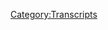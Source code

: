{{DEFAULTSORT:
    #_TRANSCRIPT_0029:April 11, 2017
}}{{Transcript
    | title         = [[29: April 11, 2017]]
    | caption       = [https://knowledgefight.libsyn.com/april-11-2017 Listen to this episode on Libsyn]
    | episodeNumber = [[29: April 11, 2017|29]]
    | length        = 02:06:18
}}

{{MessageBox
    | header     = Warning: Bot Generated Content
    | text       = This transcript was automatically generated by transcription software and likely contains many mistakes and misattributions. Please check the audio for definitive quotes, attribution, and context.
    | image      = N3yvass4myg91.webp
    | imagewidth = 50px
    | id         = warning
}}

{{TranscriptBlock
    | name      = Alex Jones
    | timestamp = 00:00:00.000
    | text      = Andy in Kansas, you're on the air. Thanks for holding. Well, Alex, I'm a first time caller. I'm a huge fan. I love your work.
}}

{{TranscriptBlock
    | name      = Jordan
    | timestamp = 00:00:07.000
    | text      = Hey everybody, welcome back to knowledge fight. I'm Dan. I'm Jordan. We're a couple of dudes who like to drink red wine and sit around and discuss the merry ways and prankster ish days of Alex Jones.
}}

{{TranscriptBlock
    | name      = Jordan
    | timestamp = 00:00:20.000
    | text      = He's pan now that's what we're talking about. He is a he's got goat legs and everything. He's
}}

{{TranscriptBlock
    | name      = Jordan
    | timestamp = 00:00:24.000
    | text      = gone running through the woods.
}}

{{TranscriptBlock
    | name      = Jordan
    | timestamp = 00:00:26.000
    | text      = I buy it. He is a little girl that
}}

{{TranscriptBlock
    | name      = Jordan
    | timestamp = 00:00:28.000
    | text      = would be if he was if he was just some sort of Bacchus like character. Yeah, just
}}

{{TranscriptBlock
    | name      = Jordan
    | timestamp = 00:00:33.000
    | text      = bringing all sorts of weird awkward feelings no matter where he goes. He
}}

{{TranscriptBlock
    | name      = Jordan
    | timestamp = 00:00:37.000
    | text      = does do that. But here's one thing that separates Alex Jones from pan Alex is never having fun
}}

{{TranscriptBlock
    | name      = Jordan
    | timestamp = 00:00:45.000
    | text      = that he boy that's a good question. What does Alex do for fun kills
}}

{{TranscriptBlock
    | name      = Jordan
    | timestamp = 00:00:49.000
    | text      = things
}}

{{TranscriptBlock
    | name      = Jordan
    | timestamp = 00:00:50.000
    | text      = I don't hunt. That's that's that is on brand Phil glad he's on brand fill in
}}

{{TranscriptBlock
    | name      = Jordan
    | timestamp = 00:00:55.000
    | text      = the blank with anything Americana and manly and I think that's where he lives in terms of fun. But what do you think?
}}

{{TranscriptBlock
    | name      = Jordan
    | timestamp = 00:01:02.000
    | text      = What do you think is barbecue is
}}

{{TranscriptBlock
    | name      = Jordan
    | timestamp = 00:01:03.000
    | text      = like whole Nellie?
}}

{{TranscriptBlock
    | name      = Jordan
    | timestamp = 00:01:04.000
    | text      = I bet probably get it barbecue,
}}

{{TranscriptBlock
    | name      = Jordan
    | timestamp = 00:01:06.000
    | text      = I would assume so he lives in Texas. There's a lot of good grill and opportunity down there. My dad, my parents live in Austin.
}}

{{TranscriptBlock
    | name      = Jordan
    | timestamp = 00:01:12.000
    | text      = Here's some good grilling opportunity. It's
}}

{{TranscriptBlock
    | name      = Jordan
    | timestamp = 00:01:14.000
    | text      = warm most of the year. Yep. My parents lived down there. And every time I go visit around like Thanksgiving, my dad's super excited to have smoked turkey. Out in the old smoker. He's got a meat smoker. Uh huh. I imagine Alex Jones gets into some of that business.
}}

{{TranscriptBlock
    | name      = Jordan
    | timestamp = 00:01:28.000
    | text      = I gotcha. So what's the twist on this podcast?
}}

{{TranscriptBlock
    | name      = Jordan
    | timestamp = 00:01:31.000
    | text      = I speculate a lot about Alex Jones's grilling habits.
}}

{{TranscriptBlock
    | name      = Jordan
    | timestamp = 00:01:34.000
    | text      = And I don't know anything about grilling habits at all.
}}

{{TranscriptBlock
    | name      = Jordan
    | timestamp = 00:01:38.000
    | text      = The real twist is I listen to Alex Jones every day and you don't I do not. So today, Jordan, we're going to be going over something that happened on the April 11, the Tuesday episode this week of the Alex Jones Show. Okay, now I want to give a little bit of context. This is fortune smiling upon me. Oh, all right. This whole week? Uh huh. The last couple of days Sunday through Tuesday, have been essentially, Alex talking about Syria being a false flag. Right, insisting that every piece of evidence backs him up. He talks about how like even Putin said it's a false flag. Oh, great. Oh, great. Cool. I buy it. Yeah, great source.
}}

{{TranscriptBlock
    | name      = Jordan
    | timestamp = 00:02:24.000
    | text      = So far, he's been very trustworthy. across the spectrum. Of
}}

{{TranscriptBlock
    | name      = Jordan
    | timestamp = 00:02:27.000
    | text      = course, there's an interview with Ron Paul, that was on RT, where he says was a false flag like
}}

{{TranscriptBlock
    | name      = Jordan
    | timestamp = 00:02:34.000
    | text      = Ron Paul was on RT, saying Syria was a false flag RP on our team. All right. Well, actually, now I'm back on Ron Paul's side. You know, I left the libertarian for a while now I'm back. Now I'm back because
}}

{{TranscriptBlock
    | name      = Jordan
    | timestamp = 00:02:47.000
    | text      = like there's a 0% chance this was Assad. Right, whatever.
}}

{{TranscriptBlock
    | name      = Jordan
    | timestamp = 00:02:51.000
    | text      = That. I mean, there's not a 0% chance. There's not 100% chance. So either No,
}}

{{TranscriptBlock
    | name      = Jordan
    | timestamp = 00:02:57.000
    | text      = much like you can't tell without DNA testing of a duck is a duck. There's not there's going to never be certain things
}}

{{TranscriptBlock
    | name      = Jordan
    | timestamp = 00:03:02.000
    | text      = in life. Yeah. And believe me, one of the ways to learn is not DNA testing. No, no, no.
}}

{{TranscriptBlock
    | name      = Jordan
    | timestamp = 00:03:06.000
    | text      = Also, he has an interview that he plays. And he didn't conduct this interview was on the BBC with a former ambassador to Syria. His name was Peter Ford. Right. And he's talking about how
}}

{{TranscriptBlock
    | name      = Jordan
    | timestamp = 00:03:19.000
    | text      = that's an Americana name. Of course, he's British. Yeah. But that's why Alex Jones is cool with putting them on a show.
}}

{{TranscriptBlock
    | name      = Jordan
    | timestamp = 00:03:25.000
    | text      = Yeah, he's the well, actually the real reason he's okay with it is because what the fuck he says, but he is a former UK Ambassador to Syria. He ended his tour of duty or whatever, in 2006. And he is basically saying that because Trump has bombed them after a gas attack, it gives any ISIS members they're a really good motivation to fake another one. If they want to lure us into war, right? He says that that's what the interviewer says. Alex Jones insists that this is proof that the gas attack that has happened is a false flag. And that this guy, this Ambassador to Syria is even saying it, which isn't technically true. It's sort of implied, but he doesn't actually say that. Okay, further, I did a little looking into this ambassador's past. And he has been roundly criticized by tons of organizations for being pro Assad. Really, he is very partial. He
}}

{{TranscriptBlock
    | name      = Jordan
    | timestamp = 00:04:24.000
    | text      = may be searching for any possible explanation that doesn't implicate his boy. Yeah. Side. Yeah.
}}

{{TranscriptBlock
    | name      = Jordan
    | timestamp = 00:04:29.000
    | text      = He's, he's done some, like appearances at lectures and stuff. And
}}

{{TranscriptBlock
    | name      = Jordan
    | timestamp = 00:04:36.000
    | text      = but at the same time, you know, that is that is a technically true thing that he said, wherein if I were the leader of ISIS, which I am not, thank you. I would, I would say if we could if we could swing that false flag on our own then yeah, we got a good shot at the holy war we've been searching
}}

{{TranscriptBlock
    | name      = Jordan
    | timestamp = 00:04:57.000
    | text      = for exactly. And I mean that that line logic does make sense. Yeah.
}}

{{TranscriptBlock
    | name      = Jordan
    | timestamp = 00:05:01.000
    | text      = So basically what we're saying is Ford is giving them
}}

{{TranscriptBlock
    | name      = Jordan
    | timestamp = 00:05:05.000
    | text      = the plan. I'm sure they've thought of that already, but it doesn't track. That means that the attack itself was a false flag because Mossad has a horrible record of attacking his own people and using unconventional. Well,
}}

{{TranscriptBlock
    | name      = Jordan
    | timestamp = 00:05:17.000
    | text      = you could say horrible record. You could also say he has one of the best records ever, certainly, in that he's really good at it.
}}

{{TranscriptBlock
    | name      = Jordan
    | timestamp = 00:05:27.000
    | text      = So Alex has been making this argument. Across the board. Yeah. And he's doing it in order to try and defend Trump. Right? He's saying that Trump is like, he knows this. He's just doing this as a show of strength. We kind of went over that a little bit on the last episode. Yeah, the thing that's interesting is he's been twisting it. And he's been blaming everybody. So it started with Kushner. Right, who as we know, Steve Bannon has called a globalist and UK
}}

{{TranscriptBlock
    | name      = Jordan
    | timestamp = 00:05:53.000
    | text      = HE is a cock whether or not he's a globalist is yet to be seen. But cuck I think we can all
}}

{{TranscriptBlock
    | name      = Jordan
    | timestamp = 00:05:59.000
    | text      = agree. So he's like, it's Kushner. It's Jared Kushner, he dragged him there. Well,
}}

{{TranscriptBlock
    | name      = Jordan
    | timestamp = 00:06:03.000
    | text      = that's what we call him from now.
}}

{{TranscriptBlock
    | name      = Jordan
    | timestamp = 00:06:04.000
    | text      = You can go so Kuchner is like.
}}

{{TranscriptBlock
    | name      = Jordan
    | timestamp = 00:06:08.000
    | text      = Now, that's my favorite thing.
}}

{{TranscriptBlock
    | name      = Jordan
    | timestamp = 00:06:09.000
    | text      = He's a secret Democrat, all this stuff. And he's like, okay, he's a neocon, globalist, whatever. Then Alex switches and he's like, you know, it was Ivanka. He blames All right. Well, that's fun. And now on Tuesdays,
}}

{{TranscriptBlock
    | name      = Jordan
    | timestamp = 00:06:22.000
    | text      = so Ivanka is Kuchner in Kuchner at this point. Yeah, that's what we're doing now. I gotcha.
}}

{{TranscriptBlock
    | name      = Jordan
    | timestamp = 00:06:28.000
    | text      = That's, that doesn't stick for very long. No. So now on today's show, because we're recording this on Tuesday. Alex is like it's Tillerson.
}}

{{TranscriptBlock
    | name      = Jordan
    | timestamp = 00:06:36.000
    | text      = Yes. Excellent. So everyone's getting the blame everyone, but Trump, everyone. So the buck stops everywhere. But Trump?
}}

{{TranscriptBlock
    | name      = Jordan
    | timestamp = 00:06:45.000
    | text      = Yes. And catch to be fair, Tillerson makes sense. He's an Exxon CEO. And oil is very heavily involved in Syria. There's a pipeline issue that is very real.
}}

{{TranscriptBlock
    | name      = Jordan
    | timestamp = 00:06:56.000
    | text      = Well, also, he's a billionaire, and he has no feelings or thoughts or emotions. So he's just evil, just pure capitalism personified, seems
}}

{{TranscriptBlock
    | name      = Jordan
    | timestamp = 00:07:04.000
    | text      = fully uninterested in staffing the state he hates being the Secretary of State, but he doesn't want any deputies either apparent,
}}

{{TranscriptBlock
    | name      = Jordan
    | timestamp = 00:07:11.000
    | text      = which seems so odd. If you don't want to do the job. Just get other people to do it for you. You're a billionaire. That's your entire life. Well,
}}

{{TranscriptBlock
    | name      = Jordan
    | timestamp = 00:07:19.000
    | text      = actually, Mike Cernovich has an interesting theory about that. Excellent. Mike Cernovich was on last week or so. And he was breaking a big scoop. And that is that the pedophile army Oh, the globalist elite pedophile army have compromised the people who give out security clearances. So the reason that all of the jobs in the government aren't staffed. It isn't because Trump hasn't nominated anybody for those positions, which he hasn't. He has not it's because whenever he does try and nominate somebody, these globalist pedophile elite controlled security clearance people are like, no, no, no, no, you're a patriot. Get out of here.
}}

{{TranscriptBlock
    | name      = Jordan
    | timestamp = 00:08:00.000
    | text      = That is maybe the dumbest conspiracy theory.
}}

{{TranscriptBlock
    | name      = Jordan
    | timestamp = 00:08:04.000
    | text      = I've heard. Yeah, it's wild.
}}

{{TranscriptBlock
    | name      = Jordan
    | timestamp = 00:08:05.000
    | text      = That one is out there.
}}

{{TranscriptBlock
    | name      = Jordan
    | timestamp = 00:08:06.000
    | text      = So anyway, all this shits been going on. I don't want to I don't want to talk about it. Like I said on the last episode, I didn't want to cover it. What we were going to cover today was the today on the on the Tuesday show, April 11. Alex Jones had Michael Savage back on Oh boy. And Michael Savage, I think is starting to smell the roses. Okay,
}}

{{TranscriptBlock
    | name      = Jordan
    | timestamp = 00:08:27.000
    | text      = so he's starting to bail on Trump.
}}

{{TranscriptBlock
    | name      = Jordan
    | timestamp = 00:08:29.000
    | text      = Not so much. But he's starting to realize, oh, fuck, we got screwed. He's laying the groundwork. He's definitely starting to be like, I trust Trump. But I, he's, he's going to fuck us. He's getting into the World War. Basically, and I don't understand how you don't didn't see this coming. First of all, they go hard on Tillerson, and they're like, he's, he's, you know, he's an oil CEO. Of course, he's interested in this pipeline.
}}

{{TranscriptBlock
    | name      = Jordan
    | timestamp = 00:08:56.000
    | text      = Yeah. You know, which is a reasonable thought,
}}

{{TranscriptBlock
    | name      = Jordan
    | timestamp = 00:08:58.000
    | text      = you know, that we all knew this when he was nominee. Yeah, they're screaming about how he's connected to Goldman Sachs and all this shit he
}}

{{TranscriptBlock
    | name      = Jordan
    | timestamp = 00:09:08.000
    | text      = is. And Goldman Sachs runs most of his cabinet at this
}}

{{TranscriptBlock
    | name      = Jordan
    | timestamp = 00:09:13.000
    | text      = point. The whole time, Alex, like since the election wants Trump started nominating people. Because like, yeah, he's getting Goldman Sachs people in, but these people all have a history of fighting the globalist Yeah. All right. You're just making shit
}}

{{TranscriptBlock
    | name      = Jordan
    | timestamp = 00:09:24.000
    | text      = up? Yeah. Just that's what the right wing has been doing. They are they got defeated by Fox News. Yeah, like they Fox News. They were like, Oh, this is our propaganda wing. We can tell other people and then it got out of their control. And now everybody believes the dumb shit that they were selling people before. They didn't realize that oh, right. Right. We were like, Yeah, they've forgotten that part. They just got swept up in it. They're like, look at how much fun this is to hate black people. Especially when one's the president and then all of a sudden it got out of control. And now they're like, Yeah, we know that truck. Oh no, no,
}}

{{TranscriptBlock
    | name      = Jordan
    | timestamp = 00:10:02.000
    | text      = we're coming for like, real weird. Alright, hangover.
}}

{{TranscriptBlock
    | name      = Jordan
    | timestamp = 00:10:06.000
    | text      = Oh man.
}}

{{TranscriptBlock
    | name      = Jordan
    | timestamp = 00:10:07.000
    | text      = It's not gonna be fun for anybody.
}}

{{TranscriptBlock
    | name      = Jordan
    | timestamp = 00:10:09.000
    | text      = Oh, you are so optimistic and saying there will be people there will be anybody. Yeah, the hangover will be eternal slumber.
}}

{{TranscriptBlock
    | name      = Jordan
    | timestamp = 00:10:18.000
    | text      = I was fascinated by this Michael Savage interview. And that was what we were going to cover. And I regret not pulling one clip from it. You didn't pull any I didn't pull any. Because what happened right after the Michael Savage interview? This was like the gods smiling down on me. Like I was like, I don't want to cover this stuff. I know. We're 10 minutes into the episode now. And we've been talking about what he's been talking about. But I don't want to do a whole episode talking about this. This war shit, because it's so wack. You just don't care. And I don't want to talk about it. We've got to record this episode. It's
}}

{{TranscriptBlock
    | name      = Jordan
    | timestamp = 00:10:49.000
    | text      = like crack war is wack. Yeah,
}}

{{TranscriptBlock
    | name      = Jordan
    | timestamp = 00:10:52.000
    | text      = I was like, please just give me something. And you know, like, Jesus, Alex Jones works in mysterious ways.
}}

{{TranscriptBlock
    | name      = Jordan
    | timestamp = 00:11:00.000
    | text      = You are building this up crazy fire.
}}

{{TranscriptBlock
    | name      = Jordan
    | timestamp = 00:11:02.000
    | text      = You know what it is worth? Okay, this is going to be I want to say this. He's sober. Okay. All right. And it's one of the crazy so we're
}}

{{TranscriptBlock
    | name      = Jordan
    | timestamp = 00:11:12.000
    | text      = getting we're getting full power. Alex Jones full force AJ Yes. But he is suffering in some hard crazy. He
}}

{{TranscriptBlock
    | name      = Jordan
    | timestamp = 00:11:18.000
    | text      = still has some of his drunk characteristics. But you can tell that he's not drunk. But like when I when I brought up the I regret not pulling one clip. From the Michael Savage interview. There was a point where Alex is like they've taken Trump's phone away from him.
}}

{{TranscriptBlock
    | name      = Jordan
    | timestamp = 00:11:35.000
    | text      = Thank God, Oh,
}}

{{TranscriptBlock
    | name      = Jordan
    | timestamp = 00:11:36.000
    | text      = my God. Like what? They've taken this phone.
}}

{{TranscriptBlock
    | name      = Jordan
    | timestamp = 00:11:38.000
    | text      = They've taken his phone. Exactly. And who will tweet at us at six in the morning?
}}

{{TranscriptBlock
    | name      = Jordan
    | timestamp = 00:11:42.000
    | text      = Then Alex is like, Yeah, whenever you call him now he's like, No, we got his cell phone. And that's how we always talk. Now you call him in the previous is there
}}

{{TranscriptBlock
    | name      = Jordan
    | timestamp = 00:11:55.000
    | text      = so that does that does confirm our theory that Alex Jones has Trump's phone number
}}

{{TranscriptBlock
    | name      = Jordan
    | timestamp = 00:12:00.000
    | text      = he's probably making you think So the premise that the president's chief of staff is holding his phone hostage? Answering his calls for him on his personal cell phone seems absurd to me. But then again, are you
}}

{{TranscriptBlock
    | name      = Jordan
    | timestamp = 00:12:14.000
    | text      = shitting me? It's the most reasonable response to anything that's been going on,
}}

{{TranscriptBlock
    | name      = Jordan
    | timestamp = 00:12:19.000
    | text      = but nothing that's happened is reasonable. So why start now? Exactly.
}}

{{TranscriptBlock
    | name      = Jordan
    | timestamp = 00:12:23.000
    | text      = Well, that's a good that's a good point. I forgot. I forgot we're already we're already past that. No, if you were,
}}

{{TranscriptBlock
    | name      = Jordan
    | timestamp = 00:12:29.000
    | text      = if any definition of rearranging deck chairs on the Titanic. Yeah, that is like Let's have someone else answer his fucking phone. Yeah,
}}

{{TranscriptBlock
    | name      = Jordan
    | timestamp = 00:12:36.000
    | text      = but I mean, as long as he's not tweeting, the administration is doing better.
}}

{{TranscriptBlock
    | name      = Jordan
    | timestamp = 00:12:41.000
    | text      = All right, homeboys crazy. What do we do? I don't know. Give him his phone. Give them a secretary. What? No.
}}

{{TranscriptBlock
    | name      = Jordan
    | timestamp = 00:12:47.000
    | text      = Oh, he's got plenty of secretaries. But I think I look it is how old they are. And what gender
}}

{{TranscriptBlock
    | name      = Jordan
    | timestamp = 00:12:53.000
    | text      = young trans listen, I sorry, but look. Okay, so I want to I'm working on Eddie Murphy. All right. All right. I regret not pulling that clip. Because it's really funny that Alex is like, I got to talk to Priebus now. That's fucking hilarious.
}}

{{TranscriptBlock
    | name      = Jordan
    | timestamp = 00:13:14.000
    | text      = But like a little whiny child, but thank
}}

{{TranscriptBlock
    | name      = Jordan
    | timestamp = 00:13:17.000
    | text      = God this happened all right. He came back from break he leaves Dr. Savage Michael Savage interviews done. Savage is mad.
}}

{{TranscriptBlock
    | name      = Jordan
    | timestamp = 00:13:29.000
    | text      = He's furious. Alex Jones is mad. Everybody's mad.
}}

{{TranscriptBlock
    | name      = Jordan
    | timestamp = 00:13:33.000
    | text      = So Alex comes back from break and I apologize also that I don't have an out of context drop for this episode. But quite frankly, all of this isn't out of context. Okay, I have cut this up into about one minute segments to it's more digestible. But I want to make this clear. I have not cut a single fucking word from this 13 minutes. I have not changed any context. I have not edited anything so
}}

{{TranscriptBlock
    | name      = Jordan
    | timestamp = 00:13:59.000
    | text      = it's one solid 13 minutes Yep. That you have chopped into one minute chunks. Yes,
}}

{{TranscriptBlock
    | name      = Jordan
    | timestamp = 00:14:03.000
    | text      = absolutely. All right. And here's how it starts. And believe me it doesn't stay on this topic for long.
}}

{{TranscriptBlock
    | name      = Alex Jones
    | timestamp = 00:14:09.000
    | text      = They call me anti semitic. Whenever I talk about George Soros being a Nazi collaborator What a crazy is Hamish Trump clips what I say in the article like I did something wrong somebody's George Soros I mean it's I'm not against Israel. It's like I think they have authority because of the New York Times The Washington Post or the foreword or Vanity Fair because their mainstream media that they just shake it. It is. I learned a long time ago with bullies they sit there and punch me in the face and think I was gonna fall over. Like fall over like you didn't follow her. I was like, No, you're gonna follow. prove this. I wish well on everybody, whether they're in Israel or Iran or Japan or Venezuela. When I see somebody fallen down, and somebody's not doing well, I don't feel good. Nope. I have a soft side that tends to get me then to shell out my own personal freedom. Try to save somebody. That sounds like you learned you can't save a drowning person.
}}

{{TranscriptBlock
    | name      = Jordan
    | timestamp = 00:15:08.000
    | text      = can't save a drowning person. Nope, not possible. Also,
}}

{{TranscriptBlock
    | name      = Jordan
    | timestamp = 00:15:11.000
    | text      = you know how nobody's ever saved a drowning person before? Never never
}}

{{TranscriptBlock
    | name      = Jordan
    | timestamp = 00:15:15.000
    | text      = know why there are no lifeguards. Yeah, that's a that's like a vestigial position. It doesn't exist anymore. Like Miller, Wade Miller's Miller's totally still exists. Yeah, who cares? It seems like an old timey job. Right, so the clip starts. People say I'm anti semitic.
}}

{{TranscriptBlock
    | name      = Jordan
    | timestamp = 00:15:31.000
    | text      = I love the rhythm there too. It's it started out like a like a song. Like, people say I'm anti semitic. When I say George Soros helped murder the
}}

{{TranscriptBlock
    | name      = Jordan
    | timestamp = 00:15:41.000
    | text      = joke because I lie about him.
}}

{{TranscriptBlock
    | name      = Jordan
    | timestamp = 00:15:45.000
    | text      = People say I'm anti semitic because I singled him out for his Judaism
}}

{{TranscriptBlock
    | name      = Jordan
    | timestamp = 00:15:49.000
    | text      = because I maligned the Jews. Alex, what the fuck are you talking about? Like you? It's, anyway, the more important thing is you were air guitaring. And it was fantastic. This is the second instance on the show that he like right before he talks about people calling him anti semitic. He was karaoking along with his song.
}}

{{TranscriptBlock
    | name      = Jordan
    | timestamp = 00:16:13.000
    | text      = He was late. It was on the show. Yes. Hey, he thought he was eight. He knew the show was on. I think he wasn't it wasn't like they were this is what he does. Every time they go to break is just him karaoke.
}}

{{TranscriptBlock
    | name      = Jordan
    | timestamp = 00:16:25.000
    | text      = They've gotten to elaborate studio. There's an On Air sign. I mean, he had to have known. He's just singing along with this song. It is awesome.
}}

{{TranscriptBlock
    | name      = Jordan
    | timestamp = 00:16:32.000
    | text      = I do not count anything along the lines of he had to have known. There is no he had to have known a fair world. That's a fair point. Alex Jones may not never know anything.
}}

{{TranscriptBlock
    | name      = Jordan
    | timestamp = 00:16:42.000
    | text      = I am so furious, because I was watching the episode live. And he started saying I'm like, I can't wait to cut this clip. I can't wait to get this and then I go back to the rebroadcast. They cut it out. So I don't have I don't have a copy of it. In the rebroadcast. They edited out his karaoke. So he karaoke this song. Earlier in the show he karaoke Amarillo by morning by George strained they took them both out. He's like, they come back from break earlier in the show. And it's Amarillo by morning. Yeah, by the way, is a banger. Yeah, it's a great song. Yes. So he starts his like, Amarillo by morning. And then it cuts. And you can tell it cuts because the song jumps. And he's like, My daughter loves that song. You know, and she's just like, why is this man doesn't have a dime. And he's like, Honey, it's a story, the song but it's a story about a bull rider.
}}

{{TranscriptBlock
    | name      = Alex Jones
    | timestamp = 00:17:34.000
    | text      = All right.
}}

{{TranscriptBlock
    | name      = Jordan
    | timestamp = 00:17:38.000
    | text      = I'm legitimately furious that I don't have audio of that. And if we could get this show to take off and I don't have to have a job, I can just get it live. To donate to the Patreon because I want audio that we can play of Alex Jones karaoke, and
}}

{{TranscriptBlock
    | name      = Jordan
    | timestamp = 00:17:52.000
    | text      = that is pretty much the Holy Grail. Yeah, that's why they cut it out, of course, is because they didn't want people grabbing that and putting it elsewhere. 100% Because that because what if a show like ours existed, they have outsmarted us this time. Yeah, maybe we'll get you next time in full was. So
}}

{{TranscriptBlock
    | name      = Jordan
    | timestamp = 00:18:11.000
    | text      = you are anti semitic for talking so much shit on very specific Jews and lying about them, especially in relation to their Judaism. You can save someone who's drowning. And now again, I didn't edit anything. This is exactly where the next thought is.
}}

{{TranscriptBlock
    | name      = Alex Jones
    | timestamp = 00:18:25.000
    | text      = What she learned you can't save a drowning person. If they're trying to claw you under and push it down. Basil kid, we had a German Shepherd who was a great dog named Nunc got hit by a car.
}}

{{TranscriptBlock
    | name      = Jordan
    | timestamp = 00:18:36.000
    | text      = God, where's this couldn't take that
}}

{{TranscriptBlock
    | name      = Alex Jones
    | timestamp = 00:18:39.000
    | text      = dog to the lake. In fact, you couldn't take him to a friend's house with a swimming pool. Because the dog was in the house. It busts down the screen door to get to you have a claw you think and you are grounding. Kind of the reverse of someone trying to push you under when you save them. It was the other way around. And look, none of us are perfect. None of us have all the answers but I just want prosperity. To see a future for humanity.
}}

{{TranscriptBlock
    | name      = Jordan
    | timestamp = 00:19:13.000
    | text      = save a drowning person metaphorically, they're gonna talk about
}}

{{TranscriptBlock
    | name      = Jordan
    | timestamp = 00:19:17.000
    | text      = No, the dog who wouldn't let you drown, which is the reverse who is who's some sort of dog superhero.
}}

{{TranscriptBlock
    | name      = Jordan
    | timestamp = 00:19:24.000
    | text      = It's as if he has an inverse ability to use metaphor. Like he's like, Okay, I'm trying to make a simile here. Let me go with the exact opposite of what I'm talking about. And then after he tells the story about the dog who doesn't relate to his point, he's like, listen, I just want prosperity.
}}

{{TranscriptBlock
    | name      = Jordan
    | timestamp = 00:19:41.000
    | text      = What is he talking about?
}}

{{TranscriptBlock
    | name      = Jordan
    | timestamp = 00:19:42.000
    | text      = These thoughts don't track ah knows all over the map. Well,
}}

{{TranscriptBlock
    | name      = Jordan
    | timestamp = 00:19:48.000
    | text      = but that is that is the proof that he is at the very least subconsciously being shaken. Oh, he's not ready for Trump to go away. He's not ready for re he's not ready for Trump to not be
}}

{{TranscriptBlock
    | name      = Jordan
    | timestamp = 00:20:00.000
    | text      = This man, he's not ready for people to actually pay attention. Yeah, he's in an abusive relationship with Himself. Yeah, but Well, the administration and everything holy shit,
}}

{{TranscriptBlock
    | name      = Jordan
    | timestamp = 00:20:10.000
    | text      = I mean, just keeps going back to Trump like, oh Trump, if you got to know him, he'd be a really nice guy. Then Trump bomb Syria.
}}

{{TranscriptBlock
    | name      = Jordan
    | timestamp = 00:20:17.000
    | text      = This 13 minute clip is evidence that he can't handle doing his own show anymore. And that's why he's been having so many goddamn guests on lately. He's having Roger Stone on almost every day. He's having Mike Cernovich on all the time. He's having Jerome Corsi show up a whole bunch. Uh huh. Savage has been on twice in the last two weeks or so. That's a big gift for that world for that world of crazy Wingdings.
}}

{{TranscriptBlock
    | name      = Jordan
    | timestamp = 00:20:42.000
    | text      = So,
}}

{{TranscriptBlock
    | name      = Jordan
    | timestamp = 00:20:43.000
    | text      = he's not he's like taken out okay. He's been taking tons of calls this week to wow which has been making me really want to call him and I might Oh, you've got to I might start falling. Call it. Like Alex, you okay, bro. Okay, but I want to make this public statement to Alex Jones is fucking stupid as shit. Yes. Compared to his callers. He is a goddamn genius. These callers are fucking so stupid. Okay, with one exception. One lady called in the other day and was like, Hey, I supported Trump. I you know, I didn't I never voted before. I thought this was gonna be a big change. And we're all being fucking played. Why don't you get that? Why don't you wonder what now so
}}

{{TranscriptBlock
    | name      = Jordan
    | timestamp = 00:21:29.000
    | text      = this lady a became a hero. Alex
}}

{{TranscriptBlock
    | name      = Jordan
    | timestamp = 00:21:32.000
    | text      = immediately. Get out. Yeah. And he asked her like, why do you feel this way? And she brings up the idea of this pipeline through Syria that you know, you want to get to Iran. So Russia can get the oil and what have you. Yeah, and and she's like, why haven't you covered that? All you do is talk about all this other stuff. Or you talk about false flags and all this shit. Why don't you talk about that pipeline? And Alex Jones is like Man, we have covered it and then scramble to find any fucking
}}

{{TranscriptBlock
    | name      = Jordan
    | timestamp = 00:22:04.000
    | text      = Governor any anything. Just a little clip. And if anything
}}

{{TranscriptBlock
    | name      = Jordan
    | timestamp = 00:22:07.000
    | text      = flimsy is evidence that he has covered up then he's like, Hey, why do we got to in fight there? I have covered it. And I was like, Oh, I love this lady. Yeah, this lady. She was a Trump supporter. Which I don't like so much. Nope. But you gotta hurts But ma'am, I am into it. I enjoy it. So anyway, yeah, he
}}

{{TranscriptBlock
    | name      = Jordan
    | timestamp = 00:22:22.000
    | text      = doesn't like being fucked metaphor. Metaphorically. Yeah, well, everybody likes a little metaphysical
}}

{{TranscriptBlock
    | name      = Jordan
    | timestamp = 00:22:29.000
    | text      = metaphysical handjob so this this goes on. Let's see what else he wants to talk about.
}}

{{TranscriptBlock
    | name      = Alex Jones
    | timestamp = 00:22:35.000
    | text      = And I see CNN going oh, look at the all rights all upset. Trump's starting all these wars. Yep. Yeah. How dare you not be for wars and I'm just like you people have no soul. Your corporate shills. Fox News is like the World War Three channel right now. Oh no. At least China and North Korea threatened people chariot and start this war didn't do jack diddly squat except be a place where Jews Christians and all sects of Muslims could live in peace and women went to college and can be doctors and he is talking about Iran and the eight talked all the ambassadors CIA people that have been there they tell me after Jordan is the best place in the Middle East other than Israel. We're having some basic freedom
}}

{{TranscriptBlock
    | name      = Jordan
    | timestamp = 00:23:24.000
    | text      = Yeah, but the bulls never recovered after Jordan. I mean, we got rose but then rose went down it's just we're just never recovered, keeps
}}

{{TranscriptBlock
    | name      = Jordan
    | timestamp = 00:23:32.000
    | text      = breaking his knees and allegedly sexually assaulting people. Oh, man. Rough. I look I don't want to I don't want to say that Syria didn't at one point be it wasn't a wonderful place to live. It wasn't but Syria is not innocent. No, Assad has done some horrible shit.
}}

{{TranscriptBlock
    | name      = Jordan
    | timestamp = 00:23:48.000
    | text      = Like to the point where you say you know Assad's almost killed as many Syrians as we have like that kind of that kind of level of monster. I mean, it's what what the fuck? He was so close he was so close because we agreed with him at the beginning Why at the beginning of that clip he was like Fox News is the World War Three I'm looking at knowledge fight going oh, we've got two things we agree with him on maybe raise that up to three and then he just goes straight to straight to fucking cereal used to be a good place now I should
}}

{{TranscriptBlock
    | name      = Jordan
    | timestamp = 00:24:23.000
    | text      = change that number of things. We agree with him to on the website two days since we've agreed Yeah,
}}

{{TranscriptBlock
    | name      = Jordan
    | timestamp = 00:24:29.000
    | text      = that's way better. You're right.
}}

{{TranscriptBlock
    | name      = Jordan
    | timestamp = 00:24:32.000
    | text      = But you're correct. But like I completely lost my thought. I don't know. That's the first time in 30 episodes I've just completely lost a thought
}}

{{TranscriptBlock
    | name      = Jordan
    | timestamp = 00:24:41.000
    | text      = oh, he's he's clearly talking about Iran in the 80s i Four before we regime change in Iran. Oh, here's what it was they were a lovely liberal perfect place all Alex does
}}

{{TranscriptBlock
    | name      = Jordan
    | timestamp = 00:24:53.000
    | text      = is talk about nuclear war breaking out with North Korea and the chai calms yeah and shit like that him acute Using Fox News of being World War Three channel who boy who boy pop Cadillacs on there my friend. Yeah that's insane
}}

{{TranscriptBlock
    | name      = Unknown Speaker
    | timestamp = 00:25:09.000
    | text      = yeah but
}}

{{TranscriptBlock
    | name      = Jordan
    | timestamp = 00:25:09.000
    | text      = they're doing it wrong yeah that's what Alex Jones's main point no you guys sound like you want to attack you we have to pretend that they attacked us first we got a false flag
}}

{{TranscriptBlock
    | name      = Jordan
    | timestamp = 00:25:19.000
    | text      = and we they're not like pretending that they have fake sources that are really high level. Yeah, he keeps also well,
}}

{{TranscriptBlock
    | name      = Jordan
    | timestamp = 00:25:25.000
    | text      = they just have sources who are really high level telling them fake things. Yeah. It's just it's just a mash up of different words when we get into the right wing areas. Yeah, just mix and match. It's a it's a Yeah,
}}

{{TranscriptBlock
    | name      = Jordan
    | timestamp = 00:25:38.000
    | text      = lately, Alex has been being like, I got this woman inside the White House source. About as high up as you can go previous. No, it's fucking Phantom. previously answered his phone,
}}

{{TranscriptBlock
    | name      = Jordan
    | timestamp = 00:25:48.000
    | text      = though. Oh, he could have been gabbing with pre cut it. And look, I'm telling you on this one. I think that is exactly how when he hates Priebus. Well, yeah, that's why he's really mad that prevous is answering the phone
}}

{{TranscriptBlock
    | name      = Jordan
    | timestamp = 00:26:01.000
    | text      = and giving him information. I always leak is Priebus
}}

{{TranscriptBlock
    | name      = Jordan
    | timestamp = 00:26:05.000
    | text      = just the fact that Priebus is talking to him tells him everything he needs to know. Yeah, I guess so. reverse engineered it.
}}

{{TranscriptBlock
    | name      = Jordan
    | timestamp = 00:26:12.000
    | text      = I talked to a high level White House employee the other day just because Priebus answered the phone. Exactly. All right, that counts, right, whatever. So he goes on.
}}

{{TranscriptBlock
    | name      = Alex Jones
    | timestamp = 00:26:24.000
    | text      = People want to bash Israel all day, just way Israel like our way other countries and I go for 100 pounds, okay. Israel is just a tiny piece of land. And Saudi Arabia has more wealth than any other country probably for their elite. Not per capita wealth for their their late per capita wealth be like South Korea, overall wealth be something like Switzerland, per capita wealth, states after that Korea for wealth of elites, I mean, Saudi Arabia has, like 30,000 princes or something I wonder calls the moment. And the average one is like $5 million a year, the big ones get billions a year. Hundreds of princes get billions a year. Oh, your apprentice years, billions dollars. They've got whole cities, one for whatever reason we don't know that are air conditioned.
}}

{{TranscriptBlock
    | name      = Jordan
    | timestamp = 00:27:17.000
    | text      = whole cities that are air conditioned
}}

{{TranscriptBlock
    | name      = Alex Jones
    | timestamp = 00:27:19.000
    | text      = plastic tents that are like three bedroom houses. They can house millions of people. And they don't take one refugee. And then they sit there and they lecture Israel, how they should take quote, Palestinians, and that just means Arabs getting out of their countries and going to Israel who Oh,
}}

{{TranscriptBlock
    | name      = Jordan
    | timestamp = 00:27:33.000
    | text      = really, really doesn't understand the whole Israeli Palestine thing. It's not take Palestinian refugees, it's you're killing Palestinians, but he's stealing their land.
}}

{{TranscriptBlock
    | name      = Jordan
    | timestamp = 00:27:47.000
    | text      = In this instance, he's no, you're you're even misunderstanding the bullshit that he's saying. Yeah, that's pretty saying that Saudi Arabia is refuses to take a single refugee, particularly the Syrian refugees, right, and the Syrians are going to Israel, they're like saying, You got to Israel, you got to take them. And then once the Syrians get there, because they're Arabic, now they're Palestinians. Oh, that's what he say, Oh, that makes sense, then, but I also want to say this,
}}

{{TranscriptBlock
    | name      = Jordan
    | timestamp = 00:28:13.000
    | text      = and I'm gonna, that's what he's saying. Basically, I was giving him far too much credit. Because that makes zero sense.
}}

{{TranscriptBlock
    | name      = Jordan
    | timestamp = 00:28:22.000
    | text      = Saudi Foreign Ministry officials claimed that the nation has received nearly 2.5 million Syrian since 2011. However, the BBC reports that Saudi Arabia has led in 500,000 Syrian refugees since 2011, while Arab News reported that Saudi Arabia was already home to 500,000 Syrians, so
}}

{{TranscriptBlock
    | name      = Jordan
    | timestamp = 00:28:40.000
    | text      = Okay, so what's what's the so we're saying that Saudi Arabia is lying about taking in 500,000 refugees because they were already fine. Well, that's
}}

{{TranscriptBlock
    | name      = Jordan
    | timestamp = 00:28:50.000
    | text      = an addition.
}}

{{TranscriptBlock
    | name      = Jordan
    | timestamp = 00:28:51.000
    | text      = That's an addition. Yes.
}}

{{TranscriptBlock
    | name      = Jordan
    | timestamp = 00:28:53.000
    | text      = Wow. million 500 million, or 500,000 is the low end estimate that people are giving right, whereas Saudi Arabia itself says it's 2.5 million.
}}

{{TranscriptBlock
    | name      = Jordan
    | timestamp = 00:29:02.000
    | text      = So it's somewhere between let's let's call it in between,
}}

{{TranscriptBlock
    | name      = Jordan
    | timestamp = 00:29:05.000
    | text      = I'll tell you what, it's not it's not zero.
}}

{{TranscriptBlock
    | name      = Jordan
    | timestamp = 00:29:07.000
    | text      = Yeah. It's definitely not zero because it's a million times more than the number we've taken in.
}}

{{TranscriptBlock
    | name      = Jordan
    | timestamp = 00:29:13.000
    | text      = Well, we've Well, I mean, since a couple of months ago, we were taking in quite a few before. Not really we're taking some we were taken in very few should have taken in more but should totally have taken in more but before old man Trump got involved old man Trump for old man Trump got in the house we were taken in some agreed we should take in more but be that as it may, Alex's whole narrative is busted. They're thick. No, they don't dumb they don't take in any but now. Fuckin billions of princes getting billions of dollars. Condition cities do
}}

{{TranscriptBlock
    | name      = Jordan
    | timestamp = 00:29:49.000
    | text      = not understand money or science or what a tent a tent. Did he say? Like they have three big air conditioned tents city temps that have ours millions of people's
}}

{{TranscriptBlock
    | name      = Jordan
    | timestamp = 00:30:01.000
    | text      = he's talking about like refugee camps that allegedly are empty. And this is something I haven't researched but I don't think is true. I can't speak to this, but he likes to make the claim that like Saudi Arabia has these giant refugee camps that are air conditioned. And just for giggles, they don't let anyone live in them.
}}

{{TranscriptBlock
    | name      = Jordan
    | timestamp = 00:30:20.000
    | text      = That is pretty funny.
}}

{{TranscriptBlock
    | name      = Jordan
    | timestamp = 00:30:22.000
    | text      = That's a great prank.
}}

{{TranscriptBlock
    | name      = Jordan
    | timestamp = 00:30:23.000
    | text      = That is a pretty funny prank.
}}

{{TranscriptBlock
    | name      = Jordan
    | timestamp = 00:30:24.000
    | text      = Yeah, Johnny Knoxville sitting there. Like I should have thought of that. Yeah.
}}

{{TranscriptBlock
    | name      = Jordan
    | timestamp = 00:30:28.000
    | text      = He just doesn't have the seed money for it. Oh, that's true. As far as really gotta raise a lot of money they would need a Saudi prince to find one of those 300 Exactly.
}}

{{TranscriptBlock
    | name      = Jordan
    | timestamp = 00:30:38.000
    | text      = I think he's thinking of the Spartans. 300 For
}}

{{TranscriptBlock
    | name      = Jordan
    | timestamp = 00:30:41.000
    | text      = instance, get billions of dollars a
}}

{{TranscriptBlock
    | name      = Jordan
    | timestamp = 00:30:44.000
    | text      = year some of them get billions some million most of them give me
}}

{{TranscriptBlock
    | name      = Jordan
    | timestamp = 00:30:47.000
    | text      = and I love his I love his quote. You just get billions of dollars because you're because you're what Saudi prince and then moving on and that was it.
}}

{{TranscriptBlock
    | name      = Jordan
    | timestamp = 00:30:58.000
    | text      = Well, I mean, I mean, Trump's kids got millions of dollars just for being no
}}

{{TranscriptBlock
    | name      = Jordan
    | timestamp = 00:31:02.000
    | text      = talk a fake news just for being vague knows what are they are they just some sort of royalty that they're because their parents are wealthy with power, they going to be wealthy with power to I mean, that's, we should get rid of the estate tax. But again,
}}

{{TranscriptBlock
    | name      = Jordan
    | timestamp = 00:31:18.000
    | text      = like let's let's just try and keep track of what he's talking about and how this all fits. Like from clip to clip, it's gonna be very was
}}

{{TranscriptBlock
    | name      = Jordan
    | timestamp = 00:31:28.000
    | text      = there a narrative arc to this? There's not but it's so far I've seen very little even clause to clause we're dealing with completely different sub,
}}

{{TranscriptBlock
    | name      = Jordan
    | timestamp = 00:31:36.000
    | text      = there's no narrative arc, but that's what I want to keep track of it. Again, I have not cut out anything from in between. This is a full 30 Okay, this is literally there's nothing that like, there's okay, I could see Alex wishing that I had been like sitting here before you came over and just been giggling and taking out all the words that make this make sense. Yeah. But I didn't know. I had no time to do that. I just got off work.
}}

{{TranscriptBlock
    | name      = Jordan
    | timestamp = 00:32:00.000
    | text      = I now I kind of want to just write a transcript down for the rest of the episode word for word. Okay. We'll put it in the book.
}}

{{TranscriptBlock
    | name      = Jordan
    | timestamp = 00:32:06.000
    | text      = Here's here's the next clip. And I want to say within about two or three clips, we're gonna get into juice city. juicy stuff. But we're still a little bit in the preamble. Which if this is the preamble, and it's this fucked up? Yeah, I don't I still, you're starting to maybe get a sense why I called this manna from heaven.
}}

{{TranscriptBlock
    | name      = Jordan
    | timestamp = 00:32:26.000
    | text      = I'm still wait. So the dog's name is Knock, knock. Why did they name the dog knock
}}

{{TranscriptBlock
    | name      = Jordan
    | timestamp = 00:32:32.000
    | text      = Kurt, Saudi princes. All right. Here we go.
}}

{{TranscriptBlock
    | name      = Alex Jones
    | timestamp = 00:32:38.000
    | text      = It's not that I'm even against Israel or for Israel. I don't say that. I come on some fence. I get to see the Jewish newspapers in Israel attacked me all day and make crap up. Because I'm not anti Israel like George Soros. I mean, I get it. I can't be allowed to have any credibility. I'm not gonna I mean, I understand. I just know Israel. Israel in the world, the globalist around the world.
}}

{{TranscriptBlock
    | name      = Jordan
    | timestamp = 00:33:06.000
    | text      = Wait, what? What's up? Where are you confused?
}}

{{TranscriptBlock
    | name      = Jordan
    | timestamp = 00:33:09.000
    | text      = All of that? All of that. Okay. So it's not that he's for or against Israel, though. In our previous clips from this very episode. He has said he's very pro Israel. Sure. Jewish newspapers are attacking him constantly. Well, there was
}}

{{TranscriptBlock
    | name      = Jordan
    | timestamp = 00:33:26.000
    | text      = that one. Because he kept talking about the Jewish mafia, led by George Soros helped the Nazis in World War Two.
}}

{{TranscriptBlock
    | name      = Jordan
    | timestamp = 00:33:34.000
    | text      = But they're attacking him. He gets to see him every day attacking him every day, because he's not anti Israel, like George Soros. So is he saying that the Jewish newspapers Yes, notoriously state controlled Jewish newspapers are anti Israel. I
}}

{{TranscriptBlock
    | name      = Jordan
    | timestamp = 00:33:57.000
    | text      = think that if you're really trying to track his sentence, that is what he's saying. Which is I was
}}

{{TranscriptBlock
    | name      = Jordan
    | timestamp = 00:34:03.000
    | text      = really trying to do that. Again, which was very difficult should listen to this guy. Start start from
}}

{{TranscriptBlock
    | name      = Alex Jones
    | timestamp = 00:34:09.000
    | text      = square one, but I'm even against Israel or for Israel. I don't say that I'm on some fence. I get to see the Jewish newspapers in Israel attacked me all day and make crap up.
}}

{{TranscriptBlock
    | name      = Jordan
    | timestamp = 00:34:21.000
    | text      = Again, to see them but he did say the Jewish newspapers in Israel, he's not talking about some American Jewish newspaper, no Jewish newspapers in Israel attacking him for what?
}}

{{TranscriptBlock
    | name      = Alex Jones
    | timestamp = 00:34:32.000
    | text      = Cuz I'm not anti Israel like George Soros. I mean, I get it. I can't be allowed to have any credibility. I'm not sure. I mean, I understand. I just know Israel.
}}

{{TranscriptBlock
    | name      = Jordan
    | timestamp = 00:34:45.000
    | text      = What is Israel,
}}

{{TranscriptBlock
    | name      = Alex Jones
    | timestamp = 00:34:46.000
    | text      = Israel in the world, the globalist around the world, which again,
}}

{{TranscriptBlock
    | name      = Jordan
    | timestamp = 00:34:50.000
    | text      = is an anti semitic canard.
}}

{{TranscriptBlock
    | name      = Jordan
    | timestamp = 00:34:52.000
    | text      = So like that does that does really screw up his whole thing?
}}

{{TranscriptBlock
    | name      = Jordan
    | timestamp = 00:34:55.000
    | text      = No, it doesn't. What do you mean? Well,
}}

{{TranscriptBlock
    | name      = Jordan
    | timestamp = 00:34:57.000
    | text      = I mean, the globalist is thinly veiled and I Semitism,
}}

{{TranscriptBlock
    | name      = Jordan
    | timestamp = 00:35:00.000
    | text      = but he doesn't know that. I don't think he gets that.
}}

{{TranscriptBlock
    | name      = Jordan
    | timestamp = 00:35:05.000
    | text      = I mean, that's a good point.
}}

{{TranscriptBlock
    | name      = Jordan
    | timestamp = 00:35:07.000
    | text      = I think that he thinks they're different, but they're not. He hates so
}}

{{TranscriptBlock
    | name      = Jordan
    | timestamp = 00:35:11.000
    | text      = you think the globalists are Jewish? I don't think the globalists exist. You are racist.
}}

{{TranscriptBlock
    | name      = Jordan
    | timestamp = 00:35:15.000
    | text      = The Jewish newspapers are gonna be writing about
}}

{{TranscriptBlock
    | name      = Jordan
    | timestamp = 00:35:19.000
    | text      = you. Oh, if only you are anti Israel like George sorry, but if
}}

{{TranscriptBlock
    | name      = Jordan
    | timestamp = 00:35:22.000
    | text      = I'm anti semitic, maybe they'll write a good piece about me. Who knows
}}

{{TranscriptBlock
    | name      = Jordan
    | timestamp = 00:35:25.000
    | text      = anymore? You. You have to pronounce my little pixie stick backwards.
}}

{{TranscriptBlock
    | name      = Jordan
    | timestamp = 00:35:32.000
    | text      = I love a pixie stick. Otherwise, it'll fall Yeah. Oh, shit. That's so dumb. But
}}

{{TranscriptBlock
    | name      = Jordan
    | timestamp = 00:35:38.000
    | text      = that's unbelievably done more to the point.
}}

{{TranscriptBlock
    | name      = Jordan
    | timestamp = 00:35:41.000
    | text      = I do. I mean, this just came up just now and I think it's fascinating that you didn't quite understand this premise that Alex doesn't understand that the belief in the globalists controlling the world is thinly veiled anti semitism. I assumed he knew that you thought some love you thought that he was consciously anti semitic and choosing to ignore that. Yeah, no, I don't think he knows.
}}

{{TranscriptBlock
    | name      = Jordan
    | timestamp = 00:36:03.000
    | text      = You think he has no idea? Nope.
}}

{{TranscriptBlock
    | name      = Jordan
    | timestamp = 00:36:06.000
    | text      = Based on his inability to read, based on his complete lack of self awareness, I think that he read this dumbass book when he was 12 got this this wild hair up has asked about the globalists and he's gone down that road not realizing that every single cobblestone along the way is anti semitic. He has no idea. He's that dumb. He
}}

{{TranscriptBlock
    | name      = Jordan
    | timestamp = 00:36:28.000
    | text      = is Mr. Magoo. He is an intellectual Magoo, he is just wandering blind and somehow he's become successful. He has no idea what's going on. And
}}

{{TranscriptBlock
    | name      = Jordan
    | timestamp = 00:36:38.000
    | text      = that's because I think a lot of the people who do listen to him get it and think he gets it.
}}

{{TranscriptBlock
    | name      = Jordan
    | timestamp = 00:36:43.000
    | text      = How could you make any other conclusion? Well, because I think
}}

{{TranscriptBlock
    | name      = Jordan
    | timestamp = 00:36:47.000
    | text      = I think a lot of anti Semitic people are big fans.
}}

{{TranscriptBlock
    | name      = Jordan
    | timestamp = 00:36:51.000
    | text      = Of course, and if you were if you were listening to Alex Jones regularly Yeah, and you are anti semitic. Boy, you got plenty of ammo to support your argument to
}}

{{TranscriptBlock
    | name      = Jordan
    | timestamp = 00:37:00.000
    | text      = be fair, most of the conspiracy community the only complaints they really have about him is he's not anti Israel enough. Right. So like
}}

{{TranscriptBlock
    | name      = Jordan
    | timestamp = 00:37:10.000
    | text      = if he but if he were George Soros, and if he were George Soros
}}

{{TranscriptBlock
    | name      = Jordan
    | timestamp = 00:37:16.000
    | text      = were he to be a Soros? Have
}}

{{TranscriptBlock
    | name      = Jordan
    | timestamp = 00:37:19.000
    | text      = we seen the two of them in the same room together? First of all? No. All right, boy, there would
}}

{{TranscriptBlock
    | name      = Jordan
    | timestamp = 00:37:23.000
    | text      = be a fucking bad dinner party.
}}

{{TranscriptBlock
    | name      = Jordan
    | timestamp = 00:37:30.000
    | text      = That would be like a drawing room mystery dinner party in the 20s. Where, who killed Dan? Oh, he killed himself. By the end of this night. We shall know who the killer is. Oh, don't commit
}}

{{TranscriptBlock
    | name      = Jordan
    | timestamp = 00:37:41.000
    | text      = suicide to get away from this. Dad tried to get Alex to shut up and it didn't work. But next time,
}}

{{TranscriptBlock
    | name      = Jordan
    | timestamp = 00:37:48.000
    | text      = though, you had incentive to kill Dan. You did not. You are not the murderer. Yeah. Alex Jones.
}}

{{TranscriptBlock
    | name      = Jordan
    | timestamp = 00:37:57.000
    | text      = So here's the thing you need to know about Alex Jones though despite all this convoluted nonsense and and being a complete idiot what you need to know. I do need I do know that don't point that's hard. That's not what you need to know. What you need to know. Is he is a man of principles.
}}

{{TranscriptBlock
    | name      = Jordan
    | timestamp = 00:38:11.000
    | text      = Oh, no. As you
}}

{{TranscriptBlock
    | name      = Alex Jones
    | timestamp = 00:38:12.000
    | text      = get so sick of the show and illogical sitting back on. Hey, Alex, tell us how Israel runs your life or the Vatican or Lou Taylor runs my life my conscious what's my life? Oh, my conscience is so strong. That even though some things probably aren't good for my family. I do the right thing no matter what's going on. And that's not because I'm some wonderful person. I've got an operating system that I'm not a dirtbag psychopath.
}}

{{TranscriptBlock
    | name      = Jordan
    | timestamp = 00:38:39.000
    | text      = Aren't ill running lion. I know. perfectly right.
}}

{{TranscriptBlock
    | name      = Alex Jones
    | timestamp = 00:38:41.000
    | text      = But I want to do because of the flesh. I'm guilty for that. I think he's
}}

{{TranscriptBlock
    | name      = Jordan
    | timestamp = 00:38:45.000
    | text      = talking about fucking people. I think he's talking about he's talking about hookers. Yeah, that's crazy. Well, he always does the right thing. But you know, me, folks, you folks, you know,
}}

{{TranscriptBlock
    | name      = Jordan
    | timestamp = 00:38:55.000
    | text      = the guy's got to get a nut off. Yeah. What the fuck is that? What is that?
}}

{{TranscriptBlock
    | name      = Jordan
    | timestamp = 00:39:00.000
    | text      = He's telling a lot of truth. I don't think he wants to tell us
}}

{{TranscriptBlock
    | name      = Jordan
    | timestamp = 00:39:03.000
    | text      = what he's like. He's like, I'm guided by my conscience. And sometimes my conscience is so strong that I have to do things that are bad for my family. What the fuck does that mean? Number one second, his next thought is, hey, if sometimes I get tempted by the flesh, I've done something wrong. I feel bad about it.
}}

{{TranscriptBlock
    | name      = Jordan
    | timestamp = 00:39:20.000
    | text      = Like pay for multiple abortions. Yes, not
}}

{{TranscriptBlock
    | name      = Jordan
    | timestamp = 00:39:24.000
    | text      = of the flesh. That's just being a coward.
}}

{{TranscriptBlock
    | name      = Jordan
    | timestamp = 00:39:26.000
    | text      = What do you mean he's fucking some people that he doesn't want to have a kid with?
}}

{{TranscriptBlock
    | name      = Jordan
    | timestamp = 00:39:30.000
    | text      = That's fair, but it could still be a partner of some sort. It could be but what I what I said in paying for multiple abortions is him being a coward. I don't mean that if you get an abortion or coward. I mean, because he's who he is. Yes. Because he yells about responsibility and those sorts of things. And he does not always do the right thing. Yes, absolutely not. But that's fucked up.
}}

{{TranscriptBlock
    | name      = Jordan
    | timestamp = 00:39:47.000
    | text      = That is fucked up.
}}

{{TranscriptBlock
    | name      = Jordan
    | timestamp = 00:39:48.000
    | text      = Yeah, that's that's more evidence of my argument. He has absolutely no self awareness. So the idea that he wouldn't know he's being a big anti Semite, and bigot, makes sense if he thinks he's guided by his conscience,
}}

{{TranscriptBlock
    | name      = Jordan
    | timestamp = 00:39:58.000
    | text      = right. If he's guided by his conscience to screw hookers, then he's always doing the right thing.
}}

{{TranscriptBlock
    | name      = Jordan
    | timestamp = 00:40:06.000
    | text      = But you know what my conscience sometimes tells me I've got to pay a lady for sex. She's got to go to school. She's got she's got to get her education. She's got to pay for college.
}}

{{TranscriptBlock
    | name      = Jordan
    | timestamp = 00:40:15.000
    | text      = Wow, you know, I'm
}}

{{TranscriptBlock
    | name      = Jordan
    | timestamp = 00:40:16.000
    | text      = doing the right thing. You
}}

{{TranscriptBlock
    | name      = Jordan
    | timestamp = 00:40:17.000
    | text      = are a hero.
}}

{{TranscriptBlock
    | name      = Jordan
    | timestamp = 00:40:18.000
    | text      = I'm an absolute hero.
}}

{{TranscriptBlock
    | name      = Jordan
    | timestamp = 00:40:19.000
    | text      = Who else is gonna take care of her? Nobody? Nobody? She's a prostitute. Damn, that's who sex workers without Dan, what would they do?
}}

{{TranscriptBlock
    | name      = Jordan
    | timestamp = 00:40:28.000
    | text      = Let me be clear, I've never gone to
}}

{{TranscriptBlock
    | name      = Jordan
    | timestamp = 00:40:30.000
    | text      = I'm not against it. Just never have. I prefer not to use the word hooker.
}}

{{TranscriptBlock
    | name      = Jordan
    | timestamp = 00:40:33.000
    | text      = I apologize sex worker. I just wanted to make that clear. Tucker's would say something like that. I just don't want somebody to take me out of context much like everyone else does to Alex know what they do? They do take Alex out of context. Time.
}}

{{TranscriptBlock
    | name      = Jordan
    | timestamp = 00:40:45.000
    | text      = If only they had a 13 minute long straight clip of he being if him being batshit insane,
}}

{{TranscriptBlock
    | name      = Jordan
    | timestamp = 00:40:51.000
    | text      = bro. I mean, you know what, it's the compulsion to lie about him is strong. And you know what, he has some thoughts about that.
}}

{{TranscriptBlock
    | name      = Alex Jones
    | timestamp = 00:40:59.000
    | text      = I don't talk about myself all day. But you know, when you're being attacked in 100 Plus newspapers a day, every day, sometimes 1000 newspapers sometimes 5000 seems sometimes every paper in the country they're so controlled and every every major NBC ABC CBS NBC affiliate will attack me and lie about me and I've got to sit there and I gotta take it. He sounds like I got a weak minded people on the street. That don't know that's a lot. I got to sit there and watch them to stay me and hate me. And it doesn't hurt me when they're hating me because of my ego. Oh, it's so hurts. It hurts. makers are deceived. It hurts him so
}}

{{TranscriptBlock
    | name      = Jordan
    | timestamp = 00:41:37.000
    | text      = bad.
}}

{{TranscriptBlock
    | name      = Jordan
    | timestamp = 00:41:38.000
    | text      = He is such a victim.
}}

{{TranscriptBlock
    | name      = Jordan
    | timestamp = 00:41:39.000
    | text      = This is gone. How many clips have you played?
}}

{{TranscriptBlock
    | name      = Jordan
    | timestamp = 00:41:44.000
    | text      = That was number seven. Now keep in mind, not all of them are a minute long. We're now probably four minutes into the clip.
}}

{{TranscriptBlock
    | name      = Jordan
    | timestamp = 00:41:50.000
    | text      = We're only four minutes into the club. Yeah,
}}

{{TranscriptBlock
    | name      = Jordan
    | timestamp = 00:41:53.000
    | text      = this goes places you could not
}}

{{TranscriptBlock
    | name      = Jordan
    | timestamp = 00:41:54.000
    | text      = possibly have already. I've already gone through a weird emotional roller coaster here and again and again. I stress I cut nothing out. He's mad at billionaires who are from Saudi Arabia, not taking refugees, air conditioned tents, air conditioned tents. Jewish newspapers are attacking him. He's got no positive or negative stance on Israel. He does have a pro Israel stance though his dog. His dog was not. And now and now he's starting to cry a little bit because he feels like and he does feel it. Oh, yeah. Like you can hear it in his voice. He's like, everybody. I don't understand why people are being mean to me because everybody picking on what I'm just trying to. I'm just trying to tell the truth. I'm just I'm just texting.
}}

{{TranscriptBlock
    | name      = Jordan
    | timestamp = 00:42:39.000
    | text      = Really thinks he's being bullied. He really does. He doesn't realize that he is the bully. It's so crazy. It's absolutely I mean, it is so delicious.
}}

{{TranscriptBlock
    | name      = Jordan
    | timestamp = 00:42:47.000
    | text      = It's like the extreme. You know, the the phrase like everybody thinks they're the hero of their own story. You're like, yeah, yeah, I mean, everybody, but some people got to know they're the villain. Right? Some people got to know some people got to know they're the gerbils. Yeah, exactly. Story, and Alex Jones has no idea that he is the actual evil here. And even even in his persecution, he has to be Megalo maniacal and say it's sometimes every newspaper in the country.
}}

{{TranscriptBlock
    | name      = Jordan
    | timestamp = 00:43:13.000
    | text      = I did some research on it, actually. In terms of daily newspapers in 2014, there were 13 131 daily newspapers in the country in the United States. Yeah, that's what I thought it's a downward trend. You could probably say there's maybe about 1000 daily newspapers in the States. I'm gonna say two of them have ever covered.
}}

{{TranscriptBlock
    | name      = Jordan
    | timestamp = 00:43:34.000
    | text      = Maybe, well, the New York Times did do that profile. That's one that's one. And then we got
}}

{{TranscriptBlock
    | name      = Jordan
    | timestamp = 00:43:41.000
    | text      = Washington Post maybe did like a piece on him or something. That's possible.
}}

{{TranscriptBlock
    | name      = Jordan
    | timestamp = 00:43:44.000
    | text      = I would go with Austin Chronicle. Toronto Star. Is that an American newspaper? No, sir. Is that a hockey team?
}}

{{TranscriptBlock
    | name      = Jordan
    | timestamp = 00:43:52.000
    | text      = I think it is. Toronto Maple Leafs. Maybe we do not know our hockey new although congratulations on cubs season starting by the way. Yeah, it's very exciting. Has nothing to do with anything. Nope. So anyway,
}}

{{TranscriptBlock
    | name      = Jordan
    | timestamp = 00:44:06.000
    | text      = I mean, it's run by the Ricketts, who are absolutely globalists, even though the globalist people even though Oh, yeah, they totally are. Even though the globalists don't exist. If they did, the Ricketts would
}}

{{TranscriptBlock
    | name      = Jordan
    | timestamp = 00:44:17.000
    | text      = be right on them then Ricketts is a disease right? Hated an old person disease sure is anyway. There's no way 100 newspapers a day are talking about Alex, there's no way zero chance of it. Now again, it goes back to what we talked about all the time, this perception of victimhood he has everything as an attack he's always under attack
}}

{{TranscriptBlock
    | name      = Jordan
    | timestamp = 00:44:36.000
    | text      = combined with that kind of megalomania mania, right and where it's it's not just that people are attacking him and he's a victim of people. It's that the entire system is attacking him which gives him that inflated importance that he wants so badly, but you
}}

{{TranscriptBlock
    | name      = Jordan
    | timestamp = 00:44:54.000
    | text      = would describe that sort of thing as like kind of mental illness probably I would
}}

{{TranscriptBlock
    | name      = Jordan
    | timestamp = 00:44:58.000
    | text      = probably describe it as a A certain type of paranoid delusion
}}

{{TranscriptBlock
    | name      = Jordan
    | timestamp = 00:45:02.000
    | text      = interesting this is going to make this next clip a little bit uncomfortable then
}}

{{TranscriptBlock
    | name      = Alex Jones
    | timestamp = 00:45:09.000
    | text      = and I think about what it'd be like to be that them their slaves you know, I get over it.
}}

{{TranscriptBlock
    | name      = Jordan
    | timestamp = 00:45:18.000
    | text      = Oh no.
}}

{{TranscriptBlock
    | name      = Alex Jones
    | timestamp = 00:45:20.000
    | text      = Austin, Texas is a big site of homeless people because the city doesn't round them off. And they've gotten rid of the mental institutions last 20 started here. So there's schizophrenics and people all over the streets. And almost every major four way stop in downtown Austin the way out 20 miles outside the city has got schizophrenics begging for money. And they're so whacked out of their brain at the town. They're not even asking for money. I don't give money to the con artists that are out there. But as he smiled missing their legs or whatever diabetic I gave him some money but I see those schizophrenics that they're having arguments with themselves they're talking to them for talking to the wind
}}

{{TranscriptBlock
    | name      = Jordan
    | timestamp = 00:46:00.000
    | text      = Jesus Christ here that that is if he were self aware, he would have to have been like, oh there but for the grace of God go I
}}

{{TranscriptBlock
    | name      = Jordan
    | timestamp = 00:46:11.000
    | text      = I am so much like these people. Yeah,
}}

{{TranscriptBlock
    | name      = Jordan
    | timestamp = 00:46:13.000
    | text      = did he? Oh, it's so totally hidden. He didn't connect any of those dots.
}}

{{TranscriptBlock
    | name      = Jordan
    | timestamp = 00:46:18.000
    | text      = No, no. So but you're getting this as like once you know everyone is be everyone's being brainwashed by the media think no, I'm a liar. Everyone. I don't. I feel bad. Because they are so misled. So to make myself feel better.
}}

{{TranscriptBlock
    | name      = Jordan
    | timestamp = 00:46:33.000
    | text      = I go in money.
}}

{{TranscriptBlock
    | name      = Jordan
    | timestamp = 00:46:34.000
    | text      = I go and look at crazy. I go look at Crazy homeless people. That
}}

{{TranscriptBlock
    | name      = Jordan
    | timestamp = 00:46:39.000
    | text      = is kind of what I that is kind of what he meant there, I think or what he said. I think what he meant was he he gives away.
}}

{{TranscriptBlock
    | name      = Jordan
    | timestamp = 00:46:46.000
    | text      = Well, con artists not 100% don't think he could tell no,
}}

{{TranscriptBlock
    | name      = Jordan
    | timestamp = 00:46:51.000
    | text      = absolutely not. So
}}

{{TranscriptBlock
    | name      = Jordan
    | timestamp = 00:46:52.000
    | text      = he's really
}}

{{TranscriptBlock
    | name      = Jordan
    | timestamp = 00:46:55.000
    | text      = they do know their own. He's talking
}}

{{TranscriptBlock
    | name      = Jordan
    | timestamp = 00:46:56.000
    | text      = a big game about how severe the homeless problem is in Austin, Texas. So I pulled up some statistics. And the number one city in America for homeless population la New York, New 75,323 At the last count right below that Los Angeles and surrounding county is 41,174 we go down to Chicago. That's like seven on the list with 6786 Just too many, too many. Austin is a little over 2000. So, I mean,
}}

{{TranscriptBlock
    | name      = Jordan
    | timestamp = 00:47:30.000
    | text      = Austin is a smaller town I think, you know, like relatively speaking,
}}

{{TranscriptBlock
    | name      = Jordan
    | timestamp = 00:47:33.000
    | text      = it's still a pretty big urban center. It's a hot city. The temperature the climate is much better than Chicago. Yeah. So but I mean, that's look I don't want to brag about our homeless population or anything like that, but it's a weird thing to brag about. We are definitely in a place where we are far more regularly in contact with the mentally ill and he's talking about them shutting down mental hospitals that part of town that I live in they that Rahm did shut down a mental hospital around here and it's it's absolute tragedy. Yeah, to see a lot of the times
}}

{{TranscriptBlock
    | name      = Jordan
    | timestamp = 00:48:03.000
    | text      = fucking Reagan it goes all the way back to that horrifying absolute monster of a man Reagan.
}}

{{TranscriptBlock
    | name      = Jordan
    | timestamp = 00:48:09.000
    | text      = Now here's my point. I could understand what he's saying. In terms of like, I've experienced this wandering around and seeing the tragedy of life gone wrong. I don't use that as self care. That's not how I make myself feel better
}}

{{TranscriptBlock
    | name      = Jordan
    | timestamp = 00:48:22.000
    | text      = if you were a schizophrenic that made it out I don't think I still would I think it's a it's it's kind of it's kind of like that small town homeboy story except for it's all schizophrenics they they look at Alex Jones and be like oh boy dang good. Boy gang gotta hear
}}

{{TranscriptBlock
    | name      = Jordan
    | timestamp = 00:48:40.000
    | text      = I it's just so bizarre to me that like that that's his response to seeing mentally ill homeless people is like, hey, you know what? I feel better about the rest of the population.
}}

{{TranscriptBlock
    | name      = Jordan
    | timestamp = 00:48:54.000
    | text      = I guess now, he feels better about him. I guess he explained he
}}

{{TranscriptBlock
    | name      = Jordan
    | timestamp = 00:48:57.000
    | text      = explains a little bit more in the the rest of this clip. So I should let that play and then we can we can get back to this. And I
}}

{{TranscriptBlock
    | name      = Alex Jones
    | timestamp = 00:49:03.000
    | text      = realize here and I am conscious aware of geopolitical systems tied into things no probably nobody else is very few was put to you that way. Not on a power trip to say that but because I followed this path as far down and then every now deeper I go, the connections the discernment the trust I have with people only intensifies. Look at the public. They're like mentally ill schizophrenics talking to themselves. Somebody makes fun of me in a restaurant or comes over knocks Mondrian go with my family. It's my slaps me in the back of the head number at the base of my kids says hey racist Sonic beat your ass you Trump's border. What? I could not get up now and take them down. Because I realized they're a victim. And I don't take any pleasure in that. You Hey man,
}}

{{TranscriptBlock
    | name      = Jordan
    | timestamp = 00:50:00.000
    | text      = does that make it better?
}}

{{TranscriptBlock
    | name      = Unknown Speaker
    | timestamp = 00:50:02.000
    | text      = I have no idea.
}}

{{TranscriptBlock
    | name      = Jordan
    | timestamp = 00:50:06.000
    | text      = Does he think these things are actually happening?
}}

{{TranscriptBlock
    | name      = Jordan
    | timestamp = 00:50:09.000
    | text      = Does he think these thoughts are connected?
}}

{{TranscriptBlock
    | name      = Jordan
    | timestamp = 00:50:11.000
    | text      = That's a good question. No. Does he think people does he, okay? Because that did not happen. We did not go to a restaurant with him and his family and knock his drinks over.
}}

{{TranscriptBlock
    | name      = Jordan
    | timestamp = 00:50:23.000
    | text      = I can't imagine it did. That didn't happen. It's within the realm of possible but it's very unlikely.
}}

{{TranscriptBlock
    | name      = Jordan
    | timestamp = 00:50:29.000
    | text      = He definitely wasn't hit on the back of the head at the beach with his kids. And someone
}}

{{TranscriptBlock
    | name      = Jordan
    | timestamp = 00:50:33.000
    | text      = was like, Hey, I wanna kick your ass you Trump supporter. Yeah, we're not a thing. If they if they did do that. They'd be like, I'm gonna kick your ass Alex Jones. Everyone knows
}}

{{TranscriptBlock
    | name      = Jordan
    | timestamp = 00:50:42.000
    | text      = exactly what he's on. He's on the beach. He's like, What does he know? How do you know he's a Trump supporter? Is he wearing a maga? He's wearing his magoha times
}}

{{TranscriptBlock
    | name      = Jordan
    | timestamp = 00:50:53.000
    | text      = that's good Maga speed. I mean, Speedo. G G over the deck. I would
}}

{{TranscriptBlock
    | name      = Jordan
    | timestamp = 00:50:59.000
    | text      = wear a maga Speedo. Make Americans deck great again.
}}

{{TranscriptBlock
    | name      = Jordan
    | timestamp = 00:51:04.000
    | text      = The idea that someone who want to beat him up for supporting Trump is like in my mind that's way low on
}}

{{TranscriptBlock
    | name      = Jordan
    | timestamp = 00:51:10.000
    | text      = the list of things you want to beat Alex Jones number eight. Yeah, way low on the list barely ranks. So but but but again, if he because he sounds like he believes these things actually happened? Yeah. Yeah. Sounds really convinced these things actually happen.
}}

{{TranscriptBlock
    | name      = Jordan
    | timestamp = 00:51:29.000
    | text      = I imagined when he was out at a restaurant someone bumped into him and like you knocked over a glass accidentally and he took it as like the guy poker knocked over my glass you probably
}}

{{TranscriptBlock
    | name      = Jordan
    | timestamp = 00:51:38.000
    | text      = Hillary right? Is that maybe somebody hit him with the frisbee
}}

{{TranscriptBlock
    | name      = Jordan
    | timestamp = 00:51:42.000
    | text      = is that is that John Podesta? Throwing that frisbee
}}

{{TranscriptBlock
    | name      = Jordan
    | timestamp = 00:51:44.000
    | text      = is that John Podesta? Throwing that frisbee might have been? That's my new game. He
}}

{{TranscriptBlock
    | name      = Jordan
    | timestamp = 00:51:47.000
    | text      = loves frisbee golf. He loves extreme. Anyway. I also want to say that that clip doesn't make his stance on viewing the mentally ill any better.
}}

{{TranscriptBlock
    | name      = Jordan
    | timestamp = 00:51:59.000
    | text      = No, no. It provides more ammunition for him being personally mentally ill well he
}}

{{TranscriptBlock
    | name      = Jordan
    | timestamp = 00:52:05.000
    | text      = fakes crying and it's like every one is like this, but me.
}}

{{TranscriptBlock
    | name      = Jordan
    | timestamp = 00:52:10.000
    | text      = Yeah. You know, like a person without mental illness does like a schizophrenic person. Yeah. Exactly like that.
}}

{{TranscriptBlock
    | name      = Jordan
    | timestamp = 00:52:18.000
    | text      = Oh man, he just needs to sit down with John Rapoport so he can tell him that the DSM four isn't real. No, don't worry that you fit this diagnosis.
}}

{{TranscriptBlock
    | name      = Jordan
    | timestamp = 00:52:27.000
    | text      = Look, let me hear let's just do it one more time. Let's just go down the list you tell me which things you believe. Okay. Persistent feelings of paranoia and everybody's out totally. That's not we're not off to a good start. But I thought you were being rapport I am being grabbed before you. Even even in this scenario, Rappaport starts to be concerned at number one
}}

{{TranscriptBlock
    | name      = Jordan
    | timestamp = 00:52:48.000
    | text      = don't judge me Hey pick up the goddamn
}}

{{TranscriptBlock
    | name      = Jordan
    | timestamp = 00:52:54.000
    | text      = I got I got my DSM for you. Number one. Do you hang up fucking Payton's All right well, you're the one who's crazy
}}

{{TranscriptBlock
    | name      = Jordan
    | timestamp = 00:53:03.000
    | text      = how was Alex not notice that? I have no idea. John Roberts been on for years.
}}

{{TranscriptBlock
    | name      = Jordan
    | timestamp = 00:53:09.000
    | text      = How? Or maybe more importantly, why is this driving us insane? Because his fucking painting because it's the littlest
}}

{{TranscriptBlock
    | name      = Jordan
    | timestamp = 00:53:20.000
    | text      = it's the smallest thing and it's so bizarre. Like I'm not interested in why he doesn't get a better microphone that doesn't like totally showcases denture denture mouth Nope. I don't care about that. That's no no whatever. Do you live your life Rapoport Do you like the headset? I got it. It's cool.
}}

{{TranscriptBlock
    | name      = Jordan
    | timestamp = 00:53:37.000
    | text      = Is it set deck? It takes us he have a set decorator on hand to to put this whole set together
}}

{{TranscriptBlock
    | name      = Jordan
    | timestamp = 00:53:46.000
    | text      = specifically to
}}

{{TranscriptBlock
    | name      = Jordan
    | timestamp = 00:53:47.000
    | text      = drive us crazy specifically to drive us crazy. It's possible I like like the Set Decorator from the Addams Family. Who just like how do we make this room look a little bit more decrepit? Just slightly off I know and unhung portrait,
}}

{{TranscriptBlock
    | name      = Jordan
    | timestamp = 00:54:02.000
    | text      = but it would be super weird.
}}

{{TranscriptBlock
    | name      = Jordan
    | timestamp = 00:54:04.000
    | text      = It would be terrifying. It would drive two people insane. It's
}}

{{TranscriptBlock
    | name      = Jordan
    | timestamp = 00:54:07.000
    | text      = this is the closest that we come to you and I being like on Mystery Science Theater is being driven nuts by John Rapoport. Anyway, hanging up Rapoport
}}

{{TranscriptBlock
    | name      = Jordan
    | timestamp = 00:54:19.000
    | text      = and Mystery Science Theater comes back this
}}

{{TranscriptBlock
    | name      = Jordan
    | timestamp = 00:54:20.000
    | text      = Friday. It does is very exciting. Very exciting. Jordan. Yes. This clip is about to take a turn that you could not possibly predict. I
}}

{{TranscriptBlock
    | name      = Jordan
    | timestamp = 00:54:31.000
    | text      = of course not. We've already been crying after princes get billions of dollars again.
}}

{{TranscriptBlock
    | name      = Jordan
    | timestamp = 00:54:37.000
    | text      = Cut out nothing. Okay. Nothing. All right. Alex was just talking about who doesn't want to beat up people who are dumb.
}}

{{TranscriptBlock
    | name      = Jordan
    | timestamp = 00:54:46.000
    | text      = And he doesn't take any joy in it. No. But if he has been a victim,
}}

{{TranscriptBlock
    | name      = Jordan
    | timestamp = 00:54:49.000
    | text      = I guess if he did take joy in it, he could beat up victims. I don't know. But again, it's
}}

{{TranscriptBlock
    | name      = Jordan
    | timestamp = 00:54:54.000
    | text      = just he has insinuated that he would like to beat up victims in the past
}}

{{TranscriptBlock
    | name      = Jordan
    | timestamp = 00:54:57.000
    | text      = he certainly emotionally and verbally beat up plenty of victims absolutely especially these refugees, that Saudi Arabia is taking him. But anyway, this next clip hold on to your fucking hat. All right, because this is weird.
}}

{{TranscriptBlock
    | name      = Jordan
    | timestamp = 00:55:11.000
    | text      = Okay
}}

{{TranscriptBlock
    | name      = Alex Jones
    | timestamp = 00:55:11.000
    | text      = I'll tell you this for we got to Dominique and everybody else been holding like patriots. I realized something that is fundamental our species on this planet in this great experiment we're part of Oh, fuck if the species is destroyed through war, genetic engineering, natural disaster, everything our species did before us. Everything our ancestors didn't survive is destroyed. That's
}}

{{TranscriptBlock
    | name      = Jordan
    | timestamp = 00:55:43.000
    | text      = not the crazy part.
}}

{{TranscriptBlock
    | name      = Jordan
    | timestamp = 00:55:45.000
    | text      = That's not I mean, that's kind of just accurate. I guess. I
}}

{{TranscriptBlock
    | name      = Jordan
    | timestamp = 00:55:49.000
    | text      = just wanted to stop there to point out that he just realized
}}

{{TranscriptBlock
    | name      = Jordan
    | timestamp = 00:55:57.000
    | text      = that can't be real. Like if yes, you have thought about that before? Of
}}

{{TranscriptBlock
    | name      = Jordan
    | timestamp = 00:56:01.000
    | text      = course, if the world blows up, it doesn't matter what happened in Greece. No one's gonna remember Yeah, annals of history go away if the world
}}

{{TranscriptBlock
    | name      = Jordan
    | timestamp = 00:56:07.000
    | text      = ends did he not
}}

{{TranscriptBlock
    | name      = Jordan
    | timestamp = 00:56:08.000
    | text      = realize that apparently not
}}

{{TranscriptBlock
    | name      = Jordan
    | timestamp = 00:56:10.000
    | text      = really think he did? Or do you think he thinks his listeners didn't realize that maybe he's trying to blow minds? I think that's more along the lines of what he's it's possible, I think, I think he knows I think he's, I think he feels like he's the only person who knew that. Who is thought this out in advance is like, Hey, I don't know if you idiots threatened a nuclear war. No, this Oh, see, that's what if you kill everybody, everybody's dad.
}}

{{TranscriptBlock
    | name      = Jordan
    | timestamp = 00:56:35.000
    | text      = See, that's more aggressive than the fantasy version I had based on what we were saying. Okay, I imagined him as the fake deep guy and a smoker. So pass around a joint
}}

{{TranscriptBlock
    | name      = Jordan
    | timestamp = 00:56:45.000
    | text      = Right, right. Do you ever consider that?
}}

{{TranscriptBlock
    | name      = Jordan
    | timestamp = 00:56:50.000
    | text      = The World Ends. All history goes away, just past the goddamn joint. Now, here's the part that is super fucked up. Because again, we've been talking about Saudi Arabia having air conditioned tents,
}}

{{TranscriptBlock
    | name      = Jordan
    | timestamp = 00:57:05.000
    | text      = Prince, Israel, non pseudo electricals, non canceled drowning people. 100 Plus newspapers.
}}

{{TranscriptBlock
    | name      = Jordan
    | timestamp = 00:57:11.000
    | text      = Everybody lies about ourselves drowning. People
}}

{{TranscriptBlock
    | name      = Jordan
    | timestamp = 00:57:13.000
    | text      = can't save drowning people. This
}}

{{TranscriptBlock
    | name      = Jordan
    | timestamp = 00:57:14.000
    | text      = is so weird. Here we go.
}}

{{TranscriptBlock
    | name      = Alex Jones
    | timestamp = 00:57:18.000
    | text      = And so for me, we're in a long term war for humanity to escape the planet.
}}

{{TranscriptBlock
    | name      = Jordan
    | timestamp = 00:57:28.000
    | text      = Yep. We got to leave.
}}

{{TranscriptBlock
    | name      = Jordan
    | timestamp = 00:57:32.000
    | text      = All right. All right now. Now I see what's happening. Now I see what you do. Yeah, yeah. It's obvious. It's obvious. Now. We've put we've connected all the dots with that one set. Everything makes sense. No. No, everything makes perfect sense. We have to destroy the planet we're on in order to give us the improper motivation to get off this planet and spread throughout the universe. How do we destroy the planet? We're on Trump, somebody must come to power who will facilitate the actual destruction of humanity,
}}

{{TranscriptBlock
    | name      = Jordan
    | timestamp = 00:58:10.000
    | text      = but that's banish. I think that Steve Bannon ish. Yeah, but that's not
}}

{{TranscriptBlock
    | name      = Jordan
    | timestamp = 00:58:15.000
    | text      = Alex Jones in it. No, no, no,
}}

{{TranscriptBlock
    | name      = Jordan
    | timestamp = 00:58:16.000
    | text      = no, no, no, I don't think so. No,
}}

{{TranscriptBlock
    | name      = Jordan
    | timestamp = 00:58:18.000
    | text      = I don't think so either. But he doesn't know that he's the pawn of Steve Bannon.
}}

{{TranscriptBlock
    | name      = Jordan
    | timestamp = 00:58:21.000
    | text      = That's probably true. Well, he just
}}

{{TranscriptBlock
    | name      = Jordan
    | timestamp = 00:58:23.000
    | text      = he's just a man who wants to
}}

{{TranscriptBlock
    | name      = Jordan
    | timestamp = 00:58:24.000
    | text      = see the stars much like he doesn't realize he's anti semitic. He doesn't realize he's being played like a, like a, like a $5. fiddle.
}}

{{TranscriptBlock
    | name      = Jordan
    | timestamp = 00:58:32.000
    | text      = We're in a we're in a war to get off this planet. Wow. Who's Who's Who are we in a war
}}

{{TranscriptBlock
    | name      = Jordan
    | timestamp = 00:58:38.000
    | text      = with ourselves?
}}

{{TranscriptBlock
    | name      = Jordan
    | timestamp = 00:58:39.000
    | text      = The the globalist time or the globalist trying to keep us from getting off this planet? I don't know
}}

{{TranscriptBlock
    | name      = Jordan
    | timestamp = 00:58:44.000
    | text      = because he always talks about how the globalists are a breakaway civilization. I think he's afraid that they're gonna go to space and leave us behind. Like Elysium because he loves movies. The so I think that that he has talked about that a whole bunch. But, boy, I mean, that does that mean, none of these thoughts track at all, but again, you
}}

{{TranscriptBlock
    | name      = Jordan
    | timestamp = 00:59:07.000
    | text      = You sound together. It sounds listen. I'm Alex Jones. Get your ass to Mars.
}}

{{TranscriptBlock
    | name      = Jordan
    | timestamp = 00:59:15.000
    | text      = And by Mars therapy. You agree with me? Right? I mean, like he, he doesn't sound drunk. No, he is definitely not drunk of all the times we've listened to me like this guy's This is not drunk. He's saying drunk out. He's saying nonsense, but this isn't the right hobo.
}}

{{TranscriptBlock
    | name      = Jordan
    | timestamp = 00:59:30.000
    | text      = This is Alex Jones. on the cusp of a breakthrough. This is his brain kind of spinning around like a like a washing machine. Oh, he's on the cusp of figuring something out. No.
}}

{{TranscriptBlock
    | name      = Jordan
    | timestamp = 00:59:43.000
    | text      = You know what it is? What? This is Alex Jones when a guest has canceled. He's had to talk to that lady on the phone that I told you about earlier. Right? And Buckley. His producer is going to stretch it he's like fuck, I got nothing. I'm sober. What am I going to do? Fuck I don't know. Talk weird about Have a victim and then talk about space I guess I don't know who knows.
}}

{{TranscriptBlock
    | name      = Jordan
    | timestamp = 01:00:03.000
    | text      = So he so you think he's just gotten anything he's just refund straight off the dome?
}}

{{TranscriptBlock
    | name      = Jordan
    | timestamp = 01:00:08.000
    | text      = I don't know because I know I know where all this goes. And I don't think he had a thesis like based on how he started it was talking about how everyone thinks he's anti semitic that's not how it ends. That's how it middle so
}}

{{TranscriptBlock
    | name      = Jordan
    | timestamp = 01:00:21.000
    | text      = he doesn't he doesn't resolve that conflict. Oh, well,
}}

{{TranscriptBlock
    | name      = Jordan
    | timestamp = 01:00:25.000
    | text      = he kind of did with the Jewish newspaper bit, but like I don't like there's I don't know. I don't know. I listened to this. The all the way through. I don't know what the point is. I know how it ends. I don't know. All right. All right. But listen to this and I'm as confused as you I'm trying to figure it out.
}}

{{TranscriptBlock
    | name      = Jordan
    | timestamp = 01:00:41.000
    | text      = All I know right now is all of this is leading up to we need to steal billions of dollars from Saudi princes. We need to use them to stop the Israeli globalist newspapers from criticizing Alex Jones get those Alex hounds bring them to Austin Exactly. What do you build an air conditioned tents, spaceships? This is obvious if he's homeless people. Yeah.
}}

{{TranscriptBlock
    | name      = Jordan
    | timestamp = 01:01:10.000
    | text      = Shoot the homeless in space. So Alex doesn't have to look at him anymore. That's not what he said. I'm putting on actually be
}}

{{TranscriptBlock
    | name      = Jordan
    | timestamp = 01:01:16.000
    | text      = him be very, very sad.
}}

{{TranscriptBlock
    | name      = Jordan
    | timestamp = 01:01:18.000
    | text      = So we're gonna talk about fucking this next clip. So he has just said that he the way it's a battle to get off the planet. Yes,
}}

{{TranscriptBlock
    | name      = Jordan
    | timestamp = 01:01:26.000
    | text      = it's a war to get off the planet.
}}

{{TranscriptBlock
    | name      = Jordan
    | timestamp = 01:01:28.000
    | text      = This next clip made me so bummed out. And it might be an explanation for some of his toxic masculinity, unfortunately, okay, like how the fuck is that make sense? Yeah, you'll see.
}}

{{TranscriptBlock
    | name      = Alex Jones
    | timestamp = 01:01:41.000
    | text      = Planets beautiful. I love it. Just like I love my mommy when I was six years old. Oh, god. No. When I was about six years old, she kicked me off her lap. said you can't be a mama's boy. Now. You don't get any more love because you're only a man
}}

{{TranscriptBlock
    | name      = Alex Jones
    | timestamp = 01:02:00.000
    | text      = that's what it comes down to.
}}

{{TranscriptBlock
    | name      = Jordan
    | timestamp = 01:02:02.000
    | text      = Oh, we just figured it out. That just happened right there. We just got the we just got the flashback explains everything.
}}

{{TranscriptBlock
    | name      = Jordan
    | timestamp = 01:02:11.000
    | text      = Rosetta Stone. Yeah,
}}

{{TranscriptBlock
    | name      = Jordan
    | timestamp = 01:02:13.000
    | text      = that's right. That's what that's like the, like, whatever they do serial killer backgrounds. That's always the moment where you're like, oh, it began right there because there was
}}

{{TranscriptBlock
    | name      = Jordan
    | timestamp = 01:02:22.000
    | text      = emotionally abusive. Like, I don't know if that was one incident that happened to him in his past when his mom was like, you don't get love no more. You don't want to be a mama's boy. He didn't say.
}}

{{TranscriptBlock
    | name      = Jordan
    | timestamp = 01:02:34.000
    | text      = She said you don't get love. No more is crazy. He said she said those exact words,
}}

{{TranscriptBlock
    | name      = Jordan
    | timestamp = 01:02:40.000
    | text      = which makes you think that it's probably an actual memory of his Yeah, the fact that he's using, like, a line of dialogue of hers.
}}

{{TranscriptBlock
    | name      = Jordan
    | timestamp = 01:02:48.000
    | text      = Yeah. And he's not being overly overly specific like he normally does when he's he's lying building the lie. Yeah, he's not like, I remember I was on the porch with my mom was sitting on her lap. She was wearing a floral print dress right women did back in those days. He's sitting on a rocking chair, rocking back and forth. And then she slaps me and may you know get no love. No.
}}

{{TranscriptBlock
    | name      = Jordan
    | timestamp = 01:03:08.000
    | text      = And I think that long pause is more in effect of like, Oh, why did I say that? Yeah, less. That he's being like, actually really emotional. And that's another indication that something is bullshit is when he starts fake crying and stuff like that. Right? He's not overtly like, I watched the video. He's not overtly like fake crying like he does but and he's full of shit. Yeah, when he's talking about mama kicked me off the lap. You know, that sort of thing. It's just sort of like I might have happened. I feel really bad for you.
}}

{{TranscriptBlock
    | name      = Jordan
    | timestamp = 01:03:36.000
    | text      = Yeah, that's a that's a that's a Peter like stone that that holds up that church right
}}

{{TranscriptBlock
    | name      = Jordan
    | timestamp = 01:03:41.000
    | text      = there. My mom was not like the most attentive to my needs and what have you. But she wasn't nearly that bad. Like, and I'm still dealing with it as a 32 year old. Like I'm still in therapy, talking about how my mom was way too distant. I won't have you
}}

{{TranscriptBlock
    | name      = Jordan
    | timestamp = 01:04:00.000
    | text      = sharing too much. No, I'm not. I know.
}}

{{TranscriptBlock
    | name      = Jordan
    | timestamp = 01:04:02.000
    | text      = I'm just you know, I'm being I know. You're
}}

{{TranscriptBlock
    | name      = Jordan
    | timestamp = 01:04:04.000
    | text      = just being Alex Jones.
}}

{{TranscriptBlock
    | name      = Jordan
    | timestamp = 01:04:06.000
    | text      = No. I'm dealing.
}}

{{TranscriptBlock
    | name      = Jordan
    | timestamp = 01:04:08.000
    | text      = I know. I don't I really, really, really under eye like I feel terrible about that smartass comment. I'm so sorry. genuine emotion makes me feel uncomfortable
}}

{{TranscriptBlock
    | name      = Jordan
    | timestamp = 01:04:19.000
    | text      = isn't our focus is out. Suddenly we get
}}

{{TranscriptBlock
    | name      = Jordan
    | timestamp = 01:04:21.000
    | text      = very weird.
}}

{{TranscriptBlock
    | name      = Jordan
    | timestamp = 01:04:23.000
    | text      = Jordan how you will know? Dude,
}}

{{TranscriptBlock
    | name      = Jordan
    | timestamp = 01:04:25.000
    | text      = I don't know.
}}

{{TranscriptBlock
    | name      = Jordan
    | timestamp = 01:04:28.000
    | text      = That's always the best answer.
}}

{{TranscriptBlock
    | name      = Jordan
    | timestamp = 01:04:30.000
    | text      = No fucking idea man who knows. So his
}}

{{TranscriptBlock
    | name      = Jordan
    | timestamp = 01:04:33.000
    | text      = mom abused him. Alex definitely had at least emotional abuse from his mom and and you know, he's clearly hero worships his dad who's a CIA dentist of some sort. Yes. And so it kind of makes sense. A lot of these really bad ideas about gender roles and, and about masculinity. And the idea that his maternal figure would be like, Don't be a pussy. You're a man. that reinforces even further all of these masculinity ideas. That's terrifying. I can't imagine what that would be like for a child. Although I do know that when his mom threw him off of leg that was six, which is when he was reading military history.
}}

{{TranscriptBlock
    | name      = Jordan
    | timestamp = 01:05:14.000
    | text      = So, maybe Alex Jones, you started, you should have started relating more to your mother, instead of reading military history books. What did she like to do? Did you ever consider that Alexander what
}}

{{TranscriptBlock
    | name      = Jordan
    | timestamp = 01:05:25.000
    | text      = she's like, it's outside the scope of our show. And I'm very curious, I'm
}}

{{TranscriptBlock
    | name      = Jordan
    | timestamp = 01:05:28.000
    | text      = gonna go with probably a lot nicer than we could ever have imagined. Yeah, I mean, I bet she turns out to be a fucking saint. And Alex Jones is just a fucking lunatic.
}}

{{TranscriptBlock
    | name      = Jordan
    | timestamp = 01:05:37.000
    | text      = Yeah, based on the fact that Alex is such a liar. I bet maybe she is a decent person. Yeah, I bet she's great. I have no idea. But I do know that you wouldn't tell that story on,
}}

{{TranscriptBlock
    | name      = Jordan
    | timestamp = 01:05:45.000
    | text      = she would come on our show. Oh, that'd be great. That would be great.
}}

{{TranscriptBlock
    | name      = Jordan
    | timestamp = 01:05:48.000
    | text      = I look whether his mom was the perpetrator of some sort of child abuse against him when he was younger or not. I don't know.
}}

{{TranscriptBlock
    | name      = Jordan
    | timestamp = 01:05:56.000
    | text      = In his mind, she was yes. So regardless of our objective reality, which has very little bearing on this show, period,
}}

{{TranscriptBlock
    | name      = Jordan
    | timestamp = 01:06:04.000
    | text      = and but also the bigger point is that whether she was the perpetrator or not something fucking happen. Oh, yeah. Because that you don't you don't come on air on your second nationally syndicated radio show and say something like that if there wasn't some sort of an incident. Yeah. Now he's, like, I don't remember shit about when I was six. Like, at least not specifics, like not a ton of specifics. So the but I'm
}}

{{TranscriptBlock
    | name      = Jordan
    | timestamp = 01:06:25.000
    | text      = assuming if your mom had told you, you don't get love no more, you would remember that? I
}}

{{TranscriptBlock
    | name      = Jordan
    | timestamp = 01:06:30.000
    | text      = bet if a neighbor's parent told you that, you might conflate it in your brain and think it was your mom. There's all sorts of things or an aunt or grandma or something like that. There's all kinds of possibilities, or
}}

{{TranscriptBlock
    | name      = Jordan
    | timestamp = 01:06:41.000
    | text      = have we considered that as mom has actually been dead this whole time
}}

{{TranscriptBlock
    | name      = Jordan
    | timestamp = 01:06:44.000
    | text      = where this is like a sixth sense
}}

{{TranscriptBlock
    | name      = Jordan
    | timestamp = 01:06:45.000
    | text      = thing? Yeah. Or, okay. Theory. I'm listening. His mom died in childbirth having him. So he has always had this resentment towards women for not being around in his life. He was raised by a dad, he was taught how to hunt. He was taught how to do all of this stuff, because he never had a female experience.
}}

{{TranscriptBlock
    | name      = Jordan
    | timestamp = 01:07:07.000
    | text      = Because his dad remarried a wolf egg.
}}

{{TranscriptBlock
    | name      = Jordan
    | timestamp = 01:07:11.000
    | text      = Yep, that wins. Yep, very. doesn't get you that's he's bad. Actually married a three Wolf Moon t shirt. That's what happened. All right. So
}}

{{TranscriptBlock
    | name      = Jordan
    | timestamp = 01:07:21.000
    | text      = this next clip, I don't really know what to say about it.
}}

{{TranscriptBlock
    | name      = Alex Jones
    | timestamp = 01:07:25.000
    | text      = And our destiny is right there in our hands right now. Right now, the whole future, unlimited. Humans cannot even imagine what is in store for us. Time eras are our progeny will look back and were successful on us. As the heroes the blade, the cornerstone for everything we do after this. That is unlimited. We have to escape this test. Then we destroy ourselves. There'll be other tests. No,
}}

{{TranscriptBlock
    | name      = Jordan
    | timestamp = 01:08:06.000
    | text      = I'm not sure what that means.
}}

{{TranscriptBlock
    | name      = Jordan
    | timestamp = 01:08:07.000
    | text      = No. Okay. One, you don't escape a test? Well, you either pass
}}

{{TranscriptBlock
    | name      = Jordan
    | timestamp = 01:08:10.000
    | text      = it or fail. The test he's talking about is the earth right. So we have to escape the Earth. Yes. And if we don't, that's our destiny if we don't escape the earth? No, no. If we destroy ourselves, right, then there's just gonna be more tests which we've already destroyed ourselves. Yeah,
}}

{{TranscriptBlock
    | name      = Jordan
    | timestamp = 01:08:27.000
    | text      = we'll all be dead right now. What? I'm no idea.
}}

{{TranscriptBlock
    | name      = Jordan
    | timestamp = 01:08:31.000
    | text      = Start. Start that from the beginning.
}}

{{TranscriptBlock
    | name      = Jordan
    | timestamp = 01:08:33.000
    | text      = I don't know if I can.
}}

{{TranscriptBlock
    | name      = Jordan
    | timestamp = 01:08:35.000
    | text      = There's a whole there's a whole future. Actually, you know, I just want to hear the last five words
}}

{{TranscriptBlock
    | name      = Jordan
    | timestamp = 01:08:40.000
    | text      = again. I can't it's 40 seconds long.
}}

{{TranscriptBlock
    | name      = Alex Jones
    | timestamp = 01:08:43.000
    | text      = We're meant to in our destiny, our destiny,
}}

{{TranscriptBlock
    | name      = Jordan
    | timestamp = 01:08:48.000
    | text      = right there
}}

{{TranscriptBlock
    | name      = Alex Jones
    | timestamp = 01:08:50.000
    | text      = in our hands right now. Hallowed be thy name, the whole future, unlimited. Humans cannot even imagine what is in store for us. What are our progeny will look back if we're successful?
}}

{{TranscriptBlock
    | name      = Jordan
    | timestamp = 01:09:03.000
    | text      = What did he just say? What do you mean humans cannot remember our raw Virta imagine? Humans cannot imagine what is in store for us in store for us. I
}}

{{TranscriptBlock
    | name      = Jordan
    | timestamp = 01:09:13.000
    | text      = think that's what he was saying. All right. You know what the other thing that I've noticed about him a lot is like because he I think maybe it's because he's Texan or whatever. But he makes me really mad a lot of the times because he has some similarities to like dusty roads. And I love dusty roads. Because sometimes when he gets wet sometimes when he gets worked up because he's talking about it's it's right there in our hands. And I like that kind of makes me think of the hard times promo where Dusty Rhodes is talking about my hand is reaching out for your hand. Like Dusty Rhodes is great. He is a working class hero. He's everything I love. And Alex Jones sucks.
}}

{{TranscriptBlock
    | name      = Jordan
    | timestamp = 01:09:49.000
    | text      = Alex Jones is is the polar
}}

{{TranscriptBlock
    | name      = Jordan
    | timestamp = 01:09:50.000
    | text      = opposite. Yeah, it sounds like kind of makes me bummed out that he has some he's the Lex
}}

{{TranscriptBlock
    | name      = Jordan
    | timestamp = 01:09:54.000
    | text      = Luthor to, to his.
}}

{{TranscriptBlock
    | name      = Jordan
    | timestamp = 01:09:56.000
    | text      = He's the Ric Flair to this Dusty Rhodes Yeah, it sucks that the verbal similarities are there there because sometimes it just gets up in my head. Yeah,
}}

{{TranscriptBlock
    | name      = Jordan
    | timestamp = 01:10:04.000
    | text      = I'm pretty sure it's just everybody from Texas. That's what they sound like. Yeah.
}}

{{TranscriptBlock
    | name      = Alex Jones
    | timestamp = 01:10:07.000
    | text      = On us as the heroes that laid the cornerstone for everything we do after this, that is unlimited. We have to escape this test.
}}

{{TranscriptBlock
    | name      = Jordan
    | timestamp = 01:10:20.000
    | text      = That is literally the definition of history. Every generation is looked back upon as being the fount the cornerstone for what happened for the next generation. Yeah, those
}}

{{TranscriptBlock
    | name      = Jordan
    | timestamp = 01:10:37.000
    | text      = who did things in the past have set the table for the present. Yeah,
}}

{{TranscriptBlock
    | name      = Jordan
    | timestamp = 01:10:40.000
    | text      = that's everything. Yep. That's everybody. Like they'll still like if we make it off, they'll still be like, you know, that guy, Socrates. He was pretty cool, too. Yeah, they're gonna remember that. Maybe not Socrates. Maybe let's go with Galileo.
}}

{{TranscriptBlock
    | name      = Jordan
    | timestamp = 01:10:55.000
    | text      = I've lost track of what you're saying. Because I'm so excited about what's about All right. Let's bail the knot. I'm
}}

{{TranscriptBlock
    | name      = Jordan
    | timestamp = 01:11:01.000
    | text      = sorry. I'm just trying to I'm just trying to figure out how he thinks history works.
}}

{{TranscriptBlock
    | name      = Jordan
    | timestamp = 01:11:05.000
    | text      = Time is a circle. He watched you know what, I think he's watched True Detective.
}}

{{TranscriptBlock
    | name      = Jordan
    | timestamp = 01:11:12.000
    | text      = That's what he's he's he sounds like he's from Texas, right?
}}

{{TranscriptBlock
    | name      = Jordan
    | timestamp = 01:11:15.000
    | text      = Yeah. I mean, all those all his beliefs about the elite sex rings and what have you certainly matches those back. Yeah. Anyway, this next clip actually is not what I'm super excited about but the clip after
}}

{{TranscriptBlock
    | name      = Jordan
    | timestamp = 01:11:27.000
    | text      = tease it so is it like a like a sex worker shit.
}}

{{TranscriptBlock
    | name      = Jordan
    | timestamp = 01:11:31.000
    | text      = Now this next clip, there's one I'm playing right now. I don't remember what it says the title of it is Lindsey Graham sucks. Fair enough. Lindsey Graham sucks.
}}

{{TranscriptBlock
    | name      = Alex Jones
    | timestamp = 01:11:39.000
    | text      = People like less. Lindsey Graham, people like John McCain. They want temporal power. Now. They want control. They want to show the planet they're in charge. Instead of chivalry and honor and building something true. Not because others won't stab you in the back. But because you're going to trailblaze the planet, the path the future. That's interesting. What
}}

{{TranscriptBlock
    | name      = Jordan
    | timestamp = 01:12:05.000
    | text      = the fuck is he talking about? I have no idea. But those aren't words that make sense, isn't it? It just you can't combine all those words.
}}

{{TranscriptBlock
    | name      = Jordan
    | timestamp = 01:12:11.000
    | text      = Isn't it interesting that he's stammering and kind of like screwing up words more than when he's drunk? Yeah, he's clearly sober. And he's not. He said, The we will be the ones who have laid the foundation. He said blade, the Foundation. He fucked up a word and that sentence. It's insane. Like when he was drunk. He is very clear.
}}

{{TranscriptBlock
    | name      = Jordan
    | timestamp = 01:12:32.000
    | text      = I just kind of I think he just doesn't care right now.
}}

{{TranscriptBlock
    | name      = Jordan
    | timestamp = 01:12:36.000
    | text      = I mean, it does go back to my argument that he's just filling time.
}}

{{TranscriptBlock
    | name      = Jordan
    | timestamp = 01:12:41.000
    | text      = But he seems really sad sort of seems he seems out of it.
}}

{{TranscriptBlock
    | name      = Jordan
    | timestamp = 01:12:46.000
    | text      = I don't want to go back to the callers. No, we're not doing they have burned me. That sort of thing. That's what's going on in his mind. He's like, Oh, shit, that interview with Simon. I really just got worried that his name wasn't savage. That because it sounds so stupid. That interview with savage didn't go as well as I wanted it to. He seems to be veering away from Trump. Oh, no. What's going on? Come back from break, do a little karaoke. Then I'm going to talk nonsense.
}}

{{TranscriptBlock
    | name      = Jordan
    | timestamp = 01:13:13.000
    | text      = You might as well just be doing that.
}}

{{TranscriptBlock
    | name      = Jordan
    | timestamp = 01:13:15.000
    | text      = He he basically does by the office. Yeah. That's all he's doing. Exciting. All right. All right. And I've built this up, built this up this next clip up quite a bit. Yes. No, I want to say this. Don't say a word over this.
}}

{{TranscriptBlock
    | name      = Jordan
    | timestamp = 01:13:30.000
    | text      = I'm not touching it. And I already I could already sense in advance that you would not want me to
}}

{{TranscriptBlock
    | name      = Jordan
    | timestamp = 01:13:34.000
    | text      = speak what I'm going to do is I'm going to stare at your face. Because I because I want to try and sense the exact moment that you realize what he's talking about. Because it's unclear at first, but then it becomes clear, and you will revel in this bullshit.
}}

{{TranscriptBlock
    | name      = Jordan
    | timestamp = 01:13:54.000
    | text      = All right, you're gonna you're given me a lot of credit. This also
}}

{{TranscriptBlock
    | name      = Jordan
    | timestamp = 01:13:57.000
    | text      = might be a slight indication that he listens to our show. Or it's possible he's seen one of our tweets. Okay, one of the two. Okay, but oh man, here we go.
}}

{{TranscriptBlock
    | name      = Alex Jones
    | timestamp = 01:14:09.000
    | text      = You look at China. You look at North Korea, you look at the things that are happening. And you can see how much danger this planet is in
}}

{{TranscriptBlock
    | name      = Alex Jones
    | timestamp = 01:14:26.000
    | text      = that's why I get guilty when I get angry or say things tongue in cheek. Or my dog dies. My dog had just died the night before. blood pouring out his nose and mouth. Man complaining I'm telling the story. My dog just died the night before I'm going up all night long burying the next day my parents they were on vacation it was their dog used to be my dog stay with me. Blood was pouring out he was dying to chase the cat around for hours playing had a heart attack died. aneurysm whatever it was blood was coming out I shouldn't have gone to work that day and I shouldn't have been up that night. The tighter I am the more I work at like 11 o'clock at night saying you call me Russian agent. I'll punch you in the nose and all this stuff. That was me just sad about my dog. Because the truth is somebody's calling me stuff. I'm not that they really made me that man.
}}

{{TranscriptBlock
    | name      = Jordan
    | timestamp = 01:15:15.000
    | text      = Yeah, whoa. Whoa, oh, shit.
}}

{{TranscriptBlock
    | name      = Dan
    | timestamp = 01:15:21.000
    | text      = What bullshit.
}}

{{TranscriptBlock
    | name      = Jordan
    | timestamp = 01:15:23.000
    | text      = here's the here's the even crazier part. Yeah, that just reminded me of whenever he said he had to beat his dog to death.
}}

{{TranscriptBlock
    | name      = Jordan
    | timestamp = 01:15:29.000
    | text      = Well, no, he had to beat someone else's doctor. Oh, that's right. Yeah. Well, because he's dumb.
}}

{{TranscriptBlock
    | name      = Jordan
    | timestamp = 01:15:34.000
    | text      = But yeah, that dog is dead. Wow. So he's saying that instead of him being shit faced? Yeah, he was just sad over his parents dog having a heart attack and blood coming out of it's just what
}}

{{TranscriptBlock
    | name      = Jordan
    | timestamp = 01:15:45.000
    | text      = happens when you have a heart attack?
}}

{{TranscriptBlock
    | name      = Jordan
    | timestamp = 01:15:47.000
    | text      = Is that what happens when you have? I don't think
}}

{{TranscriptBlock
    | name      = Jordan
    | timestamp = 01:15:50.000
    | text      = that's what happens when you have an aneurysm either. No, I don't think so. I don't understand the visual of it. But holy shit. That whole thing. We covered that entire episode where he's drunk for two hours again. I have pictures of the that he's drinking out of. He's wasted. I was just sad about my dog dying. How are you fucking coward.
}}

{{TranscriptBlock
    | name      = Jordan
    | timestamp = 01:16:10.000
    | text      = He might actually be the only people who said he was drunk. Yeah,
}}

{{TranscriptBlock
    | name      = Jordan
    | timestamp = 01:16:14.000
    | text      = I've never seen I've not seen that from anybody. No, I've not seen that reported except for on knowledge fight that
}}

{{TranscriptBlock
    | name      = Jordan
    | timestamp = 01:16:19.000
    | text      = we have breaking news. Yeah, and exclusive. We know when Alex Jones is drunk or sad
}}

{{TranscriptBlock
    | name      = Jordan
    | timestamp = 01:16:25.000
    | text      = about his dog.
}}

{{TranscriptBlock
    | name      = Jordan
    | timestamp = 01:16:28.000
    | text      = Or drunk because he said about his dog. I would drink if my dog just died. You know what? Totally fine. Yeah, totally fine. As long as he owns up hey, my dog died.
}}

{{TranscriptBlock
    | name      = Jordan
    | timestamp = 01:16:38.000
    | text      = Yeah, the only thing that I agree with him like the truth in there is I shouldn't have gone to work.
}}

{{TranscriptBlock
    | name      = Jordan
    | timestamp = 01:16:46.000
    | text      = That is a really good point. Excuses. Also, he wasn't going to work. No. That was all on his own. That was in the EVO is a special report. He didn't have to do that period. Oh, since even like he was going to work.
}}

{{TranscriptBlock
    | name      = Jordan
    | timestamp = 01:16:58.000
    | text      = Also when he says it was at 11 o'clock at night. He's lying. It's time stamped. He says it's nine o'clock in the middle of that episode. So it's two hours earlier
}}

{{TranscriptBlock
    | name      = Jordan
    | timestamp = 01:17:07.000
    | text      = than that. Yeah. You said it well that he was drunk enough not to know what time but 11 o'clock.
}}

{{TranscriptBlock
    | name      = Jordan
    | timestamp = 01:17:11.000
    | text      = You know, that is kind of like, okay, you've been up all day. And now it's 11 o'clock. Spoiler alert. We're recording this at 845. Yeah, so you want to timestamp this?
}}

{{TranscriptBlock
    | name      = Jordan
    | timestamp = 01:17:22.000
    | text      = But like, and neither of our dogs have died today? No.
}}

{{TranscriptBlock
    | name      = Jordan
    | timestamp = 01:17:26.000
    | text      = I don't even have a dog. I got a cat. I'm a cat. Do Coverity Alex. My point is when I did that, holy shit. I got so excited. Because this has been minutes of tangential nonsense unrelated to anything. And then he says the world is in danger. Super long pause.
}}

{{TranscriptBlock
    | name      = Jordan
    | timestamp = 01:17:49.000
    | text      = Crazy long pause. And then I thought I was I looked at you because you were? Well, one because you had this weird rhythm thing where every second you were turning your head a little bit. You'd shifting it?
}}

{{TranscriptBlock
    | name      = Jordan
    | timestamp = 01:18:01.000
    | text      = I'm right in perfect time. Am I because of my hair?
}}

{{TranscriptBlock
    | name      = Jordan
    | timestamp = 01:18:03.000
    | text      = Yeah. And it was forever. Yeah, it was. It was so long.
}}

{{TranscriptBlock
    | name      = Jordan
    | timestamp = 01:18:07.000
    | text      = Yeah. And then he's like, shouldn't have gone to work. And he he doesn't even say what he's talking about.
}}

{{TranscriptBlock
    | name      = Jordan
    | timestamp = 01:18:16.000
    | text      = No, but he we know exactly. What do you
}}

{{TranscriptBlock
    | name      = Jordan
    | timestamp = 01:18:18.000
    | text      = represent? I bet there's a lot of people who listen to that was like, Oh, that's really sad. Sorry to hear that. Alex who came to work when you shouldn't have Yeah, now you have no idea that he's talking about time he was fucking wasted on air. Yeah, fucking wasted shit show I don't care how sad you are about your dog that the ways to learn clip. There's no fucking way that sadness.
}}

{{TranscriptBlock
    | name      = Jordan
    | timestamp = 01:18:38.000
    | text      = I mean, it's it's recognition of his own mortality. I
}}

{{TranscriptBlock
    | name      = Jordan
    | timestamp = 01:18:42.000
    | text      = don't know. But back to what we were saying. We got we got four ways to
}}

{{TranscriptBlock
    | name      = Jordan
    | timestamp = 01:18:45.000
    | text      = learn. And one of them is
}}

{{TranscriptBlock
    | name      = Jordan
    | timestamp = 01:18:46.000
    | text      = when your dog dies. If you'd said that we have way more context. Yeah, well,
}}

{{TranscriptBlock
    | name      = Jordan
    | timestamp = 01:18:51.000
    | text      = we might use emotional state, we might have more common ground
}}

{{TranscriptBlock
    | name      = Jordan
    | timestamp = 01:18:55.000
    | text      = them too. But also the the idea that we got sort of sidetracked off this, but like if his dog died, and it was grizzly, like he's describing and he's like, I got a drink. That totally makes sense. I get it. Yeah, I get it. And you shouldn't go into work. We agree. But if you're drunk, if you're sad about your dog, and then you start screaming obscenities because the gloves are off, and then you get homophobic. You talk about wanting to sell your car and then misaligned Muslims.
}}

{{TranscriptBlock
    | name      = Jordan
    | timestamp = 01:19:22.000
    | text      = The part where he talks about that's that's the part that really should have been in his him being like, I bought this car it was something other than nothing more Americana. What would have been great if you know how everybody loves $300,000 cars,
}}

{{TranscriptBlock
    | name      = Jordan
    | timestamp = 01:19:37.000
    | text      = you know, it'd be great as if there was a link to that episode like on Backpage or something like that. Like someone trying to sell a car. Yeah. You need a car listen to this episode. Because he's moving.
}}

{{TranscriptBlock
    | name      = Jordan
    | timestamp = 01:19:47.000
    | text      = Alex Jones is trying to get rid of that. rarely used
}}

{{TranscriptBlock
    | name      = Jordan
    | timestamp = 01:19:52.000
    | text      = What a coward though. Like what a fucking coward. Just Own your dog.
}}

{{TranscriptBlock
    | name      = Jordan
    | timestamp = 01:19:56.000
    | text      = Well, but imagine if he said on air that he was drunk. Come on air.
}}

{{TranscriptBlock
    | name      = Jordan
    | timestamp = 01:20:01.000
    | text      = I would respect him so much more.
}}

{{TranscriptBlock
    | name      = Jordan
    | timestamp = 01:20:03.000
    | text      = Yeah, but his listeners wouldn't. Who's to say? That's a good point?
}}

{{TranscriptBlock
    | name      = Jordan
    | timestamp = 01:20:08.000
    | text      = I mean, In for a penny. Good point. You're like I don't
}}

{{TranscriptBlock
    | name      = Jordan
    | timestamp = 01:20:11.000
    | text      = he would he would win like that more support and be like, Yeah, we go to work drunk too, or
}}

{{TranscriptBlock
    | name      = Jordan
    | timestamp = 01:20:17.000
    | text      = while there's that dumb crowd, but then there's also the idea of like, he's so into this weird version of Christianity and like, demons and what have you, if he was to try and use it as like, I could see him like, because we're never gonna let this go. No, it's so well documented. Oh, yeah. But like, if he were to twist it, he could defeat us. You know? Like, I have a problem with alcohol. Yeah. And you know, the Lord is helping me with it. He could win over even more people
}}

{{TranscriptBlock
    | name      = Jordan
    | timestamp = 01:20:47.000
    | text      = in the same way that he said he has a problem with sex workers and the temptations of the flesh. All we know is it has to do with the flesh color anything Yeah. Now he used the flesh in that that in Bible Speak. We know what that means. Oh, of course, because that's we know Bible Speak. That's
}}

{{TranscriptBlock
    | name      = Jordan
    | timestamp = 01:21:02.000
    | text      = how they refer to it in the Bible. Yeah, yeah. Anyway,
}}

{{TranscriptBlock
    | name      = Jordan
    | timestamp = 01:21:05.000
    | text      = they don't just say fucking,
}}

{{TranscriptBlock
    | name      = Jordan
    | timestamp = 01:21:06.000
    | text      = I think you now realize why I needed to go over this. Yeah. That's that when I was walking home from the train. Yeah. Bring in your step. Well, I heard this. I was like, holy shit. I literally yelled holy shit on the street. Like, you asshole. Scoop you fucking asshole, Alex. Alright, so this next clip, he does not go more into his dog. But he does say something at the end of this clip that I really want to get into. So here we go.
}}

{{TranscriptBlock
    | name      = Alex Jones
    | timestamp = 01:21:38.000
    | text      = The reason I get it all this is that.
}}

{{TranscriptBlock
    | name      = Jordan
    | timestamp = 01:21:40.000
    | text      = Yes, please tell us why.
}}

{{TranscriptBlock
    | name      = Alex Jones
    | timestamp = 01:21:44.000
    | text      = There's a very good chance. We're going to destroy ourselves. There's a very good chance we're gonna have a nuclear winter. And that 6 million people are gonna die. Good point, foxes the World War, I guess the meek in the South Pacific. If the war isn't too intense, might live la radiation poisoning deformities, but they're gonna survive. Well, I guess the meek will inherit the earth. And I guess like the Bible says, you know, two thirds of the planet will be killed.
}}

{{TranscriptBlock
    | name      = Jordan
    | timestamp = 01:22:10.000
    | text      = I don't think that's in the Bible. It's not.
}}

{{TranscriptBlock
    | name      = Alex Jones
    | timestamp = 01:22:14.000
    | text      = And I'm just a little guilty that I don't have a strong enough flesh to convince my family to leave.
}}

{{TranscriptBlock
    | name      = Jordan
    | timestamp = 01:22:21.000
    | text      = I think
}}

{{TranscriptBlock
    | name      = Jordan
    | timestamp = 01:22:24.000
    | text      = does he? Is he telling his family to go to space? No,
}}

{{TranscriptBlock
    | name      = Jordan
    | timestamp = 01:22:28.000
    | text      = he's gonna he's gonna talk a little bit more about it in the next clip. Well, I like what he's specifically talking. He's talking about fleeing. Yeah, he's talking about going south. Yeah, no. But what I want to take away from that I think is more important is that his family doesn't believe him.
}}

{{TranscriptBlock
    | name      = Jordan
    | timestamp = 01:22:45.000
    | text      = They do not believe him at all. They think he's crazy.
}}

{{TranscriptBlock
    | name      = Jordan
    | timestamp = 01:22:47.000
    | text      = He is crazy. They're like, but here's, there's a nuclear war. And we got to get out of here, Alex, stop. But that's the problem.
}}

{{TranscriptBlock
    | name      = Jordan
    | timestamp = 01:22:54.000
    | text      = This time he is right. No, I think he's on the right on this one. I cried wolf too many times. He's cried Apocalypse too many times.
}}

{{TranscriptBlock
    | name      = Jordan
    | timestamp = 01:23:04.000
    | text      = My fears think he could be right and in terms of the global situation, but my more rational brain knows that will most likely de escalate that before it happens. I still think that humanity has enough sense. But who's arised a lot?
}}

{{TranscriptBlock
    | name      = Jordan
    | timestamp = 01:23:21.000
    | text      = No, I would have said that a year ago. Now all look, the gloves are off. It's Thunderdome and the gloves being off means we're all gonna die. You won't be shocked. Look, we should put those gloves right back on.
}}

{{TranscriptBlock
    | name      = Jordan
    | timestamp = 01:23:35.000
    | text      = Yeah, but I think more specifically, what I'm saying is if I have to choose between trusting Alex or his family, I gotta go his family.
}}

{{TranscriptBlock
    | name      = Jordan
    | timestamp = 01:23:47.000
    | text      = That's a tough nut to crack right
}}

{{TranscriptBlock
    | name      = Jordan
    | timestamp = 01:23:49.000
    | text      = there. Well, his kids don't have a choice in the situation. But then again, his spouse chose to be with him. It's very tough. Yeah. But she
}}

{{TranscriptBlock
    | name      = Jordan
    | timestamp = 01:23:58.000
    | text      = divorced him though, right?
}}

{{TranscriptBlock
    | name      = Jordan
    | timestamp = 01:23:59.000
    | text      = I don't know. All right. It's his personal life is very tough to disentangle. There's a lot of gossip. There's a lot of stuff that I have no idea of. It's not really that important to me. What I mean is a woman did choose to be with him. Yes. Now, I don't know if that means I can trust her.
}}

{{TranscriptBlock
    | name      = Jordan
    | timestamp = 01:24:16.000
    | text      = Or if that means anyone will ever love either of us. Certainly not. I mean, that gives us that gives us hope, right? No. Makes me sad, or
}}

{{TranscriptBlock
    | name      = Jordan
    | timestamp = 01:24:23.000
    | text      = I gotta get crazier.
}}

{{TranscriptBlock
    | name      = Jordan
    | timestamp = 01:24:27.000
    | text      = Maybe somebody asked me if I'm great. I did that or moved to Texas.
}}

{{TranscriptBlock
    | name      = Jordan
    | timestamp = 01:24:30.000
    | text      = Hey, boy, I'll tell you what, I got a free bedroom in my parents house down there. So he's gonna he's gonna talk a little bit more about I believe the heading south part of this and this next clip, and then he tries to get he tries to weave poetic I think he realizes how to pick it up a little bit. 10 minutes. I've been all over the map. I've got to try and get a point and get a little poetic. I don't think it works.
}}

{{TranscriptBlock
    | name      = Alex Jones
    | timestamp = 01:24:55.000
    | text      = But here I am. Just the normal guy believes in humanity, a throwback. trying to stop nuclear war like Michael Savage. Because we like going to restaurants we know we like going out on boats in the water and we liked why you see our kids. We like having friends and we just we don't want the only Russians. We don't want to kill the Chinese. We don't want anything where are we going? Let me look at those that are seeking power. Who never even had power. They're like functionaries in a big blind beast. A corporate hungry, seeking creature directed by millions of souls that are unconscious, just looking for salvation and believing that they dive down some rat hole into hell, they might find absolution, nirvana or Valhalla, and all they'll find is a Twilight of the Gods. Which is the end of humanity
}}

{{TranscriptBlock
    | name      = Jordan
    | timestamp = 01:26:05.000
    | text      = Ragnarok.
}}

{{TranscriptBlock
    | name      = Jordan
    | timestamp = 01:26:09.000
    | text      = So, so, okay, so we go from Rico from there's a good chance. Nuclear Winter's coming. Yeah, we don't want that. Me and Michael Savage, too weak, because do you know why? We like having friends and restaurants, restaurant restaurants. Restaurants were number one and boats. We like going out to restaurants. We like boats.
}}

{{TranscriptBlock
    | name      = Jordan
    | timestamp = 01:26:31.000
    | text      = But you remember every single time I fucking talked about Michael Savage. I'm like when he talks about going to get a meatball sub. He's a great broadcaster. Because he is. And that's why he was the first thing that Alex comes up with is because if you listen to Michael Savage, and you hear him talking about going to a restaurant, that's the only thing you'll think about because he is an artist when it comes to just talking about a great sub.
}}

{{TranscriptBlock
    | name      = Jordan
    | timestamp = 01:26:50.000
    | text      = Did he talk about food on this one? He
}}

{{TranscriptBlock
    | name      = Jordan
    | timestamp = 01:26:52.000
    | text      = didn't. He didn't make me very sad, man, but when he starts screaming about like a chicken parm get out of
}}

{{TranscriptBlock
    | name      = Jordan
    | timestamp = 01:26:58.000
    | text      = the way that he missed his true calling.
}}

{{TranscriptBlock
    | name      = Jordan
    | timestamp = 01:27:04.000
    | text      = No, because he's Dr. Savage. But you notice doctorate is in meatball subs basically, is a doctor of nutritional medicine. Oh, I didn't realize that dietetic.
}}

{{TranscriptBlock
    | name      = Jordan
    | timestamp = 01:27:14.000
    | text      = Oh, I thought he was like a PhD of Wagga new No, no, no, no, no. All right. So so
}}

{{TranscriptBlock
    | name      = Jordan
    | timestamp = 01:27:23.000
    | text      = so he basically does have a doctor to meatballs. Yeah. So based on my going to Subway, so
}}

{{TranscriptBlock
    | name      = Jordan
    | timestamp = 01:27:30.000
    | text      = we nailed that. We nailed that. speaking clearly to the people. Yeah. All right. Then I tried but
}}

{{TranscriptBlock
    | name      = Jordan
    | timestamp = 01:27:36.000
    | text      = also also before you skip on to the next thing. He makes that false equivalence that like everyone who's against us wants to kill the Russians and the Chinese Yeah. And hates going out on boats and doesn't like friends. Like it's it's the either or That's so unfair. It's so stupid. I
}}

{{TranscriptBlock
    | name      = Jordan
    | timestamp = 01:27:52.000
    | text      = think it makes perfect sense. He did this earlier. And I economists thought makes perfect sense.
}}

{{TranscriptBlock
    | name      = Jordan
    | timestamp = 01:27:57.000
    | text      = He did this earlier. And I didn't bring it up and I regret it now. But the idea that anyone who disagrees with him wants war is fucking stupid that like that whole thing. We absolutely don't want war. Now we just think that Trump is and the word Trump is a menace and
}}

{{TranscriptBlock
    | name      = Jordan
    | timestamp = 01:28:12.000
    | text      = the words of Killer Mike. We don't want to know more. We don't hit the poor no more. Yeah, those great,
}}

{{TranscriptBlock
    | name      = Jordan
    | timestamp = 01:28:21.000
    | text      = those are great. aspirations. I'm sorry, I derailed your All right.
}}

{{TranscriptBlock
    | name      = Jordan
    | timestamp = 01:28:29.000
    | text      = So then he goes, V Inferno on us he gets he tries to calm down Jay. He tries to get Dante in this. We look at those seeking power. who never had it. functionaries looking for the corporate rat holes of hell into the Twilight of the Gods. But did you? What was he trying to say there?
}}

{{TranscriptBlock
    | name      = Jordan
    | timestamp = 01:28:50.000
    | text      = Well, you said it's a beast. They're a part of a beast or corporate seeking thing. And like, Oh, you've lost track of that.
}}

{{TranscriptBlock
    | name      = Jordan
    | timestamp = 01:28:58.000
    | text      = So do you think we're going to do you think we're going revelations? Is that what he's trying to do right here because he's, if he's bringing up the beast that kind of has that Bible, Bible feel to the beast
}}

{{TranscriptBlock
    | name      = Jordan
    | timestamp = 01:29:06.000
    | text      = is the globalists. It's the group of the globalists. So all of these people are willing their souls into the larger beast that is globalism.
}}

{{TranscriptBlock
    | name      = Jordan
    | timestamp = 01:29:18.000
    | text      = Okay, whereas VX mat whereas again,
}}

{{TranscriptBlock
    | name      = Jordan
    | timestamp = 01:29:21.000
    | text      = I have to make a delineation that globalism as the trend towards there being a global community and interconnectedness of economies, that sort of thing is a real thing. Yeah, globalism in terms of Alex Jones, his definition is not a real thing. But his fake version is the beast the beast that he's referring to. Yeah, okay.
}}

{{TranscriptBlock
    | name      = Jordan
    | timestamp = 01:29:42.000
    | text      = Yeah. So not the one from sandlot. Also, not
}}

{{TranscriptBlock
    | name      = Jordan
    | timestamp = 01:29:45.000
    | text      = Hank McCoy.
}}

{{TranscriptBlock
    | name      = Jordan
    | timestamp = 01:29:47.000
    | text      = Not Hank McCoy. No. The car from that one movie where the car was called the bass those
}}

{{TranscriptBlock
    | name      = Jordan
    | timestamp = 01:29:53.000
    | text      = Christine Ah.
}}

{{TranscriptBlock
    | name      = Jordan
    | timestamp = 01:29:56.000
    | text      = What else do we got? What other bass No, it's just well the beetroot But it used so it's it's everybody selling themselves suited to the globalist beast from the east. I have no idea I've never heard that before I swear to God you made that up just now
}}

{{TranscriptBlock
    | name      = Jordan
    | timestamp = 01:30:10.000
    | text      = I think it might just be a WWE pay per view I watched one time they were they did a pay per view in Japan.
}}

{{TranscriptBlock
    | name      = Jordan
    | timestamp = 01:30:17.000
    | text      = That's two words you just drive to work.
}}

{{TranscriptBlock
    | name      = Jordan
    | timestamp = 01:30:19.000
    | text      = That's literally what it was. It was WWE paper.
}}

{{TranscriptBlock
    | name      = Jordan
    | timestamp = 01:30:23.000
    | text      = There we go. I don't even like wrestling that much. Yeah, sure. You've gone into several wrestling references already. Well,
}}

{{TranscriptBlock
    | name      = Jordan
    | timestamp = 01:30:29.000
    | text      = to be fair, it's a very good storytelling medium and it turns out there's a lot of and Dusty Rhodes is the shit are you
}}

{{TranscriptBlock
    | name      = Jordan
    | timestamp = 01:30:36.000
    | text      = go there you go see there? Yeah, yeah. Your your defense of I don't even really like that wrestling that much is, you know, it is a great method of storytelling. And I love Dusty Rhodes and I remember this obscure Pay Per View happened like a year ago. Okay, well, then nevermind. I won't retract it. Anyway,
}}

{{TranscriptBlock
    | name      = Jordan
    | timestamp = 01:30:54.000
    | text      = I stand by my argument that I don't like wrestling.
}}

{{TranscriptBlock
    | name      = Jordan
    | timestamp = 01:30:57.000
    | text      = I'm fine. You can't contest it. I'm fine with that. All right. But what is he saying? What is he trying to say? I mean, what was the what was the goddamn point of that whole we look at those seeking power we've never had it
}}

{{TranscriptBlock
    | name      = Jordan
    | timestamp = 01:31:12.000
    | text      = these Lindsey Graham's the John games right so
}}

{{TranscriptBlock
    | name      = Jordan
    | timestamp = 01:31:15.000
    | text      = is his point that they are trying to facilitate the end of the world
}}

{{TranscriptBlock
    | name      = Jordan
    | timestamp = 01:31:22.000
    | text      = basically this nuclear war that's
}}

{{TranscriptBlock
    | name      = Jordan
    | timestamp = 01:31:24.000
    | text      = so they're they're searching for it? They're trying to start
}}

{{TranscriptBlock
    | name      = Jordan
    | timestamp = 01:31:27.000
    | text      = it? Of course. Yeah. That his position is that the globalist want world war three. Maybe here I might be giving a little bit too much credit, but I think this is what he where it comes from. So after World War Two, we had the EU Well, EU was later but the UN came out Yeah. And the League of Nations before World War One, these attempts
}}

{{TranscriptBlock
    | name      = Jordan
    | timestamp = 01:31:47.000
    | text      = tended the Legion of doom came to follow after the end. But the
}}

{{TranscriptBlock
    | name      = Jordan
    | timestamp = 01:31:51.000
    | text      = these ideas of these global interfaces, these bodies of of a bunch of governments and a bunch of representatives of governments coming together to make decisions together for the better men of the world. So we don't end up with another holocaust or we don't end up with another war to end wars. Yeah, as a noble goal. Yeah, those sorts of things. Alex sees it as okay, what happened was these evil globalists started World War One so everyone would die and be horrified and then they'd start the League of Nations to take sovereignty away from individual countries and consolidated as a whole right the world and then they can enslave the entire world now that didn't work out that time right. So they had to they had sequel and the Jewish mafia propped up Hitler in order to do these these holocaust in these atrocious crimes. The the Holocaust centers, Sean Spicer, yes,
}}

{{TranscriptBlock
    | name      = Jordan
    | timestamp = 01:32:50.000
    | text      = yeah.
}}

{{TranscriptBlock
    | name      = Jordan
    | timestamp = 01:32:53.000
    | text      = Like a dumbed up. Passover
}}

{{TranscriptBlock
    | name      = Jordan
    | timestamp = 01:32:55.000
    | text      = around. It doesn't matter. He's a fucking moron. It's particularly it's particularly bad and I hope he gets hit by a truck but fucking focus we need to get rid of Trump who gives a fuck about the dumb fucking throat Spicer? I agree. I agree. I agree. I'm so angry that people are talking about him get rid of fucking drop,
}}

{{TranscriptBlock
    | name      = Jordan
    | timestamp = 01:33:10.000
    | text      = he'll go to it merits conversation.
}}

{{TranscriptBlock
    | name      = Jordan
    | timestamp = 01:33:12.000
    | text      = It doesn't get rid of Trump. It merits Trump focus, internet. I am imploring you, I don't give a fuck about United. I don't give a fuck about anything. Get rid of Trump and then we can deal with the United it's pretty crazy. It's horrifying. It's monstrous. But so but cops killed 300 Black people yesterday. Read a fucking Trump now.
}}

{{TranscriptBlock
    | name      = Jordan
    | timestamp = 01:33:34.000
    | text      = I agree. All right. I think the talking about Spicer stuff is important to taking away Trump though, because what he's doing is what is known as sort of ambivalent Holocaust denial. There's this trend that people have of like, conveniently accidentally forgetting pieces of the Holocaust, publicly or that sort of thing, right is it's either intentionally dog whistle lead to these white supremacist groups,
}}

{{TranscriptBlock
    | name      = Jordan
    | timestamp = 01:34:03.000
    | text      = or even worse, it's just part of who he is. Yeah. And that he's not he's not trying to exploit anybody. He's just that awful of a human right. And
}}

{{TranscriptBlock
    | name      = Jordan
    | timestamp = 01:34:12.000
    | text      = as we've discussed, Sebastian Gorka is a literal Nazi, literal Nazi. There. Do you know, was a the Holocaust statement that Trump put out? Yes. Typically didn't mention the mentioned Jews. There's just a trend of anti semitism that goes centers. Yeah, but that's why it's important. I think it's because it does go back to Trump. It's a bunch of people that he surrounds himself with, either have no awareness of the reality or deny the reality or are literal Nazis but
}}

{{TranscriptBlock
    | name      = Jordan
    | timestamp = 01:34:47.000
    | text      = you cut the snake off at its head, and then everything else goes crumbling down.
}}

{{TranscriptBlock
    | name      = Jordan
    | timestamp = 01:34:52.000
    | text      = Yeah, but sometimes, you know, like, if you're fighting a boss in a video game, sometimes you have to take out his arm before you can shoot it
}}

{{TranscriptBlock
    | name      = Jordan
    | timestamp = 01:34:59.000
    | text      = right you I understand that sometimes please make sure that you put metaphorically speaking well.
}}

{{TranscriptBlock
    | name      = Jordan
    | timestamp = 01:35:05.000
    | text      = But you know, sometimes there's different boss forms, and you gotta get through the first one in order to beat the game. Yeah, and you might have to
}}

{{TranscriptBlock
    | name      = Jordan
    | timestamp = 01:35:10.000
    | text      = like a Final Fantasy, you're gonna have at least three different boss forms to try to be organic,
}}

{{TranscriptBlock
    | name      = Jordan
    | timestamp = 01:35:14.000
    | text      = who I just beat. Thank you. Hi rule,
}}

{{TranscriptBlock
    | name      = Jordan
    | timestamp = 01:35:19.000
    | text      = then the world can end and we'll all be fine. Amen.
}}

{{TranscriptBlock
    | name      = Jordan
    | timestamp = 01:35:23.000
    | text      = I mean, we were texting and I said, that was my specific goal. I've got to beat Zelda for the world. And you did and you
}}

{{TranscriptBlock
    | name      = Jordan
    | timestamp = 01:35:29.000
    | text      = nailed it. So we were good to go. Everybody.
}}

{{TranscriptBlock
    | name      = Jordan
    | timestamp = 01:35:32.000
    | text      = We ended that last clip with him talking about the Twilight of the Gods will be the end of humanity,
}}

{{TranscriptBlock
    | name      = Jordan
    | timestamp = 01:35:39.000
    | text      = which is strange for a professed Christian to believe in the twilight of the multiple gods.
}}

{{TranscriptBlock
    | name      = Jordan
    | timestamp = 01:35:43.000
    | text      = Especially that's like Viking language.
}}

{{TranscriptBlock
    | name      = Jordan
    | timestamp = 01:35:46.000
    | text      = Yeah, no, you You nailed it with Ragnarok. Well, I
}}

{{TranscriptBlock
    | name      = Jordan
    | timestamp = 01:35:49.000
    | text      = Googled Twilight of the Gods, because like, that's gotta be like a book or something like that. And all the citations and Neil Gaiman everywhere. Oh, what just went back to like Norse shit? Yeah, toilet of the gods is code for Ragnarok. Yeah. Well, it's Ragnarok. Yeah. So he was talking about that.
}}

{{TranscriptBlock
    | name      = Jordan
    | timestamp = 01:36:06.000
    | text      = And then giant bow to fingernails, which makes perfect sense.
}}

{{TranscriptBlock
    | name      = Jordan
    | timestamp = 01:36:10.000
    | text      = This is the last clip of this weird ride we've been on. Yes. And it starts up I didn't again, I have to say this because it seems so unbelievable that I didn't cut anything, but I didn't cut anything. And to illustrate that, I have the last words of that last clip at the beginning of this, enjoy where it goes.
}}

{{TranscriptBlock
    | name      = Alex Jones
    | timestamp = 01:36:30.000
    | text      = And all they'll find is a Twilight of the Gods. Which is the end of humanity. I'm gonna get your phone calls. Very brief. If you want to see us grow in the face of enemy attacks. There we are. Don't do it on the stage in the arena under attack. water filtration systems. 40%. Don't you do
}}

{{TranscriptBlock
    | name      = Jordan
    | timestamp = 01:36:56.000
    | text      = it? Alex Jones water filter 40% off.
}}

{{TranscriptBlock
    | name      = Jordan
    | timestamp = 01:36:59.000
    | text      = Don't you do it? Don't you Twilight of the Gods me and then sell me on water filtration.
}}

{{TranscriptBlock
    | name      = Jordan
    | timestamp = 01:37:04.000
    | text      = Now hold on. I know that this is like we usually just play like, Oh, he's going into a sales pitch. Yeah, who cares? And then it ends. Yeah, I want you to shut up for a second. And listen to how uninterested he is in his own sales pitch. So listen to the rest of this. It's so fucking sad.
}}

{{TranscriptBlock
    | name      = Alex Jones
    | timestamp = 01:37:20.000
    | text      = Thanks to super good halogen out there running out 25% off other products infowars.com And for store.com or AAA 2533139. Just support us and we'll build we'll move forward. We got the children's toothpaste. It's fluoride free with the iodine and everything. The silver, it's excellent. The pink super blue Infowars live.com, triple 82533139. But I want to apologize the nominee for holding so long.
}}

{{TranscriptBlock
    | name      = Jordan
    | timestamp = 01:37:48.000
    | text      = That's a nice reminder there at the end that he's had a call. There's been
}}

{{TranscriptBlock
    | name      = Jordan
    | timestamp = 01:37:51.000
    | text      = a caller holding the whole time. So for that 30 minute clip, he has had a caller holding the whole time multiple Jesus Christ. Ah, I love this world we live
}}

{{TranscriptBlock
    | name      = Jordan
    | timestamp = 01:38:06.000
    | text      = in. He could have done anything with his time, but he chose to do that.
}}

{{TranscriptBlock
    | name      = Jordan
    | timestamp = 01:38:09.000
    | text      = That's fucking insane. Yeah, man. What the fuck was that?
}}

{{TranscriptBlock
    | name      = Jordan
    | timestamp = 01:38:15.000
    | text      = That was manna from the gods. That was me saying I don't know if we can do a good episode today. And then God smiling down upon me and saying, oh, yeah, here you go. Dan. Make Hey, that was that was 100%. Like, I I don't want to get biblical here or anything like that. But that was a moment when I doubted myself. When I was at work today. I was like, I'm listening to the episode. I don't know. I don't know if we can do it. I mean, this savage stuff is kind of interesting. I'd really don't want to talk about Alex's take on the war. What are we going to do? Then that clip happened? I was like, thank you. Big ups. Big ups got big
}}

{{TranscriptBlock
    | name      = Jordan
    | timestamp = 01:38:54.000
    | text      = up somehow. Somehow this is turning you back into a believer.
}}

{{TranscriptBlock
    | name      = Jordan
    | timestamp = 01:38:58.000
    | text      = Not really. That's what's happening. I believe in the great magnet. The great magnet the the law of coincidence that who cares? Listen. But it's alright. That's pretty cool, though. We got we got pretty fantastic group of bullshit.
}}

{{TranscriptBlock
    | name      = Jordan
    | timestamp = 01:39:15.000
    | text      = I'm gonna try and because I've written down as much of this as I could, right.
}}

{{TranscriptBlock
    | name      = Jordan
    | timestamp = 01:39:20.000
    | text      = So this is gonna be really fun. What synthesize this? Yeah, that's what I'm working on that when I was when I was putting this together. And when I was when I was cutting the clips up. Like I said, all I did was segment I did not cut out anything. Right? What I was hoping is like, we're gonna end up having to do and I think we have along the way is like we got to get into critical analysis. This is like reading a text in a different language. You have to try and figure out what your is. What in the fuck is going on here.
}}

{{TranscriptBlock
    | name      = Jordan
    | timestamp = 01:39:48.000
    | text      = And how important is authorial intent is a really good question. Is it as important that he intended to say something, or just interpreting his words on their own?
}}

{{TranscriptBlock
    | name      = Jordan
    | timestamp = 01:39:57.000
    | text      = And like is the Arthur really in control. Like, is there?
}}

{{TranscriptBlock
    | name      = Jordan
    | timestamp = 01:40:04.000
    | text      = Is this a Virginia Woolf stream of consciousness kind of situation? What's going on here? Yeah. All right. So we start, fade in.
}}

{{TranscriptBlock
    | name      = Jordan
    | timestamp = 01:40:14.000
    | text      = For Studio, establishing shot, yeah, panning through door.
}}

{{TranscriptBlock
    | name      = Jordan
    | timestamp = 01:40:19.000
    | text      = In the background on Skype. A picture lays on hung.
}}

{{TranscriptBlock
    | name      = Jordan
    | timestamp = 01:40:23.000
    | text      = See confused, Rob, do you? Know How dare you? Record for studios? No, I
}}

{{TranscriptBlock
    | name      = Jordan
    | timestamp = 01:40:32.000
    | text      = meant on Skype. Oh, yeah, this is
}}

{{TranscriptBlock
    | name      = Jordan
    | timestamp = 01:40:37.000
    | text      = Thursdays. All right.
}}

{{TranscriptBlock
    | name      = Jordan
    | timestamp = 01:40:38.000
    | text      = Get it right. All right.
}}

{{TranscriptBlock
    | name      = Jordan
    | timestamp = 01:40:39.000
    | text      = Don't get it. Don't flex on.
}}

{{TranscriptBlock
    | name      = Jordan
    | timestamp = 01:40:41.000
    | text      = I don't want to take I don't want to take Alex Jones out of content.
}}

{{TranscriptBlock
    | name      = Jordan
    | timestamp = 01:40:44.000
    | text      = Fucking pretend you don't know what day Rappaport shows up. All righty.
}}

{{TranscriptBlock
    | name      = Jordan
    | timestamp = 01:40:48.000
    | text      = I actually don't. That's the whole point of the show. The whole point of this show is that I don't know these John
}}

{{TranscriptBlock
    | name      = Jordan
    | timestamp = 01:40:53.000
    | text      = Rapoport works one day a week for an hour.
}}

{{TranscriptBlock
    | name      = Jordan
    | timestamp = 01:40:57.000
    | text      = How else is he going to afford those dentures? All right. All right. Alex Jones believes that Saudi Arabia has at least 300 princes.
}}

{{TranscriptBlock
    | name      = Jordan
    | timestamp = 01:41:08.000
    | text      = No, no, no, no. That's like the third thing you talked about.
}}

{{TranscriptBlock
    | name      = Jordan
    | timestamp = 01:41:11.000
    | text      = All right. Well, that's whenever I first started taking notes. Because the first two were him being just silly.
}}

{{TranscriptBlock
    | name      = Jordan
    | timestamp = 01:41:17.000
    | text      = Well, the first one, the first one is really what appeared to be the thesis, which is about everyone thinks he's anti symmetric. And he's not. Yeah, no, that has nothing to do with anybody comes back. But that's how we started. Yeah. So it seemed like that is what you want to talk about? Because that's how you open right? And it wasn't. Now the second one again, we can get rid of because it's just him talking about his dog. Yeah. drown him.
}}

{{TranscriptBlock
    | name      = Jordan
    | timestamp = 01:41:40.000
    | text      = No. Yeah. So yeah, he doesn't want to get drowned by knock. No. But then you're even cutting out the other thing that came before that, which is Fox News. And the media is all on World War Three is Dick. That's mainly because I agree with him. But then Syria is innocent. Well, in his in his mind, he is not advocating for world war three, he's telling you to prepare for world war three, whereas Fox News and the other channels and I do not disagree with him are balls deep in let's go to war, right? We're
}}

{{TranscriptBlock
    | name      = Jordan
    | timestamp = 01:42:12.000
    | text      = not on the mainstream media side. Go fuck themselves. There. We have some harsh critiques.
}}

{{TranscriptBlock
    | name      = Jordan
    | timestamp = 01:42:18.000
    | text      = As as I tried to say to each and every one of them individually for you got banned before I got banned from Twitter. Go fuck yourself. Yeah. So
}}

{{TranscriptBlock
    | name      = Jordan
    | timestamp = 01:42:27.000
    | text      = that happened before you even brought in your beginning of your critical roles.
}}

{{TranscriptBlock
    | name      = Jordan
    | timestamp = 01:42:31.000
    | text      = But what am I going to say to that he's his critically, the only thing that matters.
}}

{{TranscriptBlock
    | name      = Jordan
    | timestamp = 01:42:36.000
    | text      = I'm not anti semitic, Syria is innocent. Right? Those are two interesting ideas,
}}

{{TranscriptBlock
    | name      = Jordan
    | timestamp = 01:42:41.000
    | text      = not to the larger narrative or not to the larger case that I'm I'm gonna pull
}}

{{TranscriptBlock
    | name      = Jordan
    | timestamp = 01:42:46.000
    | text      = I apologize. I am now just I am I am a student right at your lecture. Well, the only
}}

{{TranscriptBlock
    | name      = Jordan
    | timestamp = 01:42:52.000
    | text      = thing that I do think now that you reminded me of it that matters is knock. Now I will tell you this, I will get to know I could
}}

{{TranscriptBlock
    | name      = Jordan
    | timestamp = 01:43:00.000
    | text      = not I could not have been more surprised when you started your critical analysis literally grabbed a pen and wrote Naung.
}}

{{TranscriptBlock
    | name      = Jordan
    | timestamp = 01:43:10.000
    | text      = Like that is that is the key that to me. To me. That is the key. All right. That is the that is the central metaphor that we're going for. I
}}

{{TranscriptBlock
    | name      = Jordan
    | timestamp = 01:43:20.000
    | text      = silently just pumped my fist.
}}

{{TranscriptBlock
    | name      = Jordan
    | timestamp = 01:43:24.000
    | text      = Because his his point to or not point his his rambling nonsense to you can't save somebody who's drowning. Whereas this dog cannot help let's save somebody even when they are not drowning. Interesting. Now,
}}

{{TranscriptBlock
    | name      = Jordan
    | timestamp = 01:43:41.000
    | text      = what is is that metaphor going to be fleshed out throughout the course of your analysis?
}}

{{TranscriptBlock
    | name      = Jordan
    | timestamp = 01:43:46.000
    | text      = I think that metaphor is who Alex Jones is. Alex Jones is the dog who is trying to save you from drowning. Even though you are just hanging out.
}}

{{TranscriptBlock
    | name      = Jordan
    | timestamp = 01:43:57.000
    | text      = I would posit that I would go I'd go a step further than he is exactly that. But he is also that dog managing to drown you when you aren't. Like if you engage with that dog, it's still gonna drown you. What the fuck? I'm just at the cabana? What's the dog
}}

{{TranscriptBlock
    | name      = Jordan
    | timestamp = 01:44:16.000
    | text      = the dog is is the the the dog who drowns you with the best of intention to drone
}}

{{TranscriptBlock
    | name      = Jordan
    | timestamp = 01:44:21.000
    | text      = on a patio. Alright, so good. All right.
}}

{{TranscriptBlock
    | name      = Jordan
    | timestamp = 01:44:25.000
    | text      = All right. All right. Saudi princes have a nice, unlimited amount of money so much. Some of them are paid billions a year, which suggests that their total worth is more than the entire GDP of the United States,
}}

{{TranscriptBlock
    | name      = Jordan
    | timestamp = 01:44:39.000
    | text      = which is also fascinating, because he I think he thinks that being a prince is a job
}}

{{TranscriptBlock
    | name      = Jordan
    | timestamp = 01:44:44.000
    | text      = as opposed to something that you are related to the festival. Yeah. Yeah. If he's saying that there are hundreds of princes. I believe he believes that Assad has hundreds of children. Well,
}}

{{TranscriptBlock
    | name      = Jordan
    | timestamp = 01:44:56.000
    | text      = he's talking about Syria. That's Saudi Arabia.
}}

{{TranscriptBlock
    | name      = Jordan
    | timestamp = 01:44:58.000
    | text      = Oh, that's right. That's right, Saudi Arabia.
}}

{{TranscriptBlock
    | name      = Jordan
    | timestamp = 01:45:00.000
    | text      = All right number and there are plenty there plenty. Plenty. Yeah.
}}

{{TranscriptBlock
    | name      = Jordan
    | timestamp = 01:45:03.000
    | text      = I misspoke. All right. So we go from Saudi Arabia not taking refugees to Israel, which again, was alive. Yeah. Huge lie to Israel, but I'm trying to engage with him on his fair enough on his writing,
}}

{{TranscriptBlock
    | name      = Jordan
    | timestamp = 01:45:17.000
    | text      = I shall stop the fact checking. All right.
}}

{{TranscriptBlock
    | name      = Jordan
    | timestamp = 01:45:19.000
    | text      = We go directly from there to Israel as a good guy, but they're opening themselves up to Palestinian attack from not Palestine from Syrians, right. He doesn't have a positive or negative view of Israel immediately following that quote, when he says he has a positive view
}}

{{TranscriptBlock
    | name      = Jordan
    | timestamp = 01:45:38.000
    | text      = of Israel, but his his actions imply a negative,
}}

{{TranscriptBlock
    | name      = Jordan
    | timestamp = 01:45:42.000
    | text      = and he is not on the fence. So Jewish newspapers are attacking him for his pro Jewish refugee stance. Right. Then, pseudo intellectuals. He's always trying to do the right thing, even though he cannot think about it, even though he's conscience as he tries to, you know, follow its directives, he finds himself tempted by the flesh. Right? I must fuck up immediately after that. Hundreds of newspapers now hundreds. My suggestion there? Well, I think he said 100 a day Exactly. 100 a day. My suggestion there. He is guilty. And he believes that people are gossiping about him. Oh, man, not criticizing his his thoughts or actions. But they are getting into the salacious details.
}}

{{TranscriptBlock
    | name      = Jordan
    | timestamp = 01:46:36.000
    | text      = I think what he's talking about is projection.
}}

{{TranscriptBlock
    | name      = Jordan
    | timestamp = 01:46:38.000
    | text      = I think yes. I think he is not talking about newspapers. I think he's talking about people he knows. Talking shit,
}}

{{TranscriptBlock
    | name      = Jordan
    | timestamp = 01:46:45.000
    | text      = or maybe blogs. Exactly. Yeah. All right. Or a lot of the conspiracy blogs and message boards that I go to the talk shit on him a lot. Exactly. Again, like I mentioned earlier, the things that they say their critiques are that like, why won't he go after Israel? Which kind of does match up with the tone that he's saying here? Exactly. Like any right thinking person thinks that I think crazy conspiracy blogs say that. Yep.
}}

{{TranscriptBlock
    | name      = Jordan
    | timestamp = 01:47:08.000
    | text      = Which, once again, he kind of wants their approval in the same way that he wants everybody's approval. Sure.
}}

{{TranscriptBlock
    | name      = Jordan
    | timestamp = 01:47:16.000
    | text      = Trump wants a New York Times.
}}

{{TranscriptBlock
    | name      = Jordan
    | timestamp = 01:47:18.000
    | text      = Exactly. Then we go directly to the schizophrenics immediately following him being attacked. We go to him remembering how he deals with that, which is by giving his people
}}

{{TranscriptBlock
    | name      = Jordan
    | timestamp = 01:47:35.000
    | text      = money, some of them, some of them, but I really think that that wasn't the point.
}}

{{TranscriptBlock
    | name      = Jordan
    | timestamp = 01:47:40.000
    | text      = I don't think you're right. It wasn't the point. I'm getting rid of authorial intent,
}}

{{TranscriptBlock
    | name      = Jordan
    | timestamp = 01:47:45.000
    | text      = you know, because he even based on his words, when he goes and he sees the schizophrenics. It's not about giving them money. That's not the point that he's making. It's like I go there and I realize everyone is like them. He goes and he just sees a like,
}}

{{TranscriptBlock
    | name      = Jordan
    | timestamp = 01:48:02.000
    | text      = to me what he was talking about there because it scans from him being sad that everybody is attacking him to him immediately giving money away. Now there is a midpoint there. There is a midpoint there that I don't think matters, because I think what matters is he makes himself feel better by doing what he thinks is the Christian thing. Can I end giving homeless people money so then we go directly to the species is destroyed through war? Yeah, right. That goes from the schizophrenics to the species being destroyed by war. So we get from his hero worship of money. Jewish newspapers attacking him trying to do the right thing but sleeping with hookers 100 Plus whose pay maybe man 100 Plus newspapers are attacking him at all the time he is then talking about schizophrenic
}}

{{TranscriptBlock
    | name      = Jordan
    | timestamp = 01:48:57.000
    | text      = so people talk over his drink when he's out with his family Exactly. Forget about
}}

{{TranscriptBlock
    | name      = Jordan
    | timestamp = 01:49:00.000
    | text      = always under attack at the beach, always under attack slips into his mind schizophrenics then we go directly to the ultimate schizophrenic fear is that he's the only person who can save the species from destroying itself. Well, him and savage right. Now, then we get to the stranger part, which is how much he loves this beautiful planet. And Mama will never love him again. That's when we get into that one. So he goes through this. He goes through this emotional just just every every possible spectrum of emotion. Mostly fear. So yes, yeah. Well, fear and abandonment and paranoia.
}}

{{TranscriptBlock
    | name      = Jordan
    | timestamp = 01:49:43.000
    | text      = Yeah, yeah. Then. And maybe some of that came from mom throwing them off the knee. Yeah. Oh,
}}

{{TranscriptBlock
    | name      = Jordan
    | timestamp = 01:49:49.000
    | text      = of course it did.
}}

{{TranscriptBlock
    | name      = Jordan
    | timestamp = 01:49:50.000
    | text      = Oh, boy. But then it gets fucked up. How fucked up is it that we keep coming back to like really empathic moments for him? Like, we're like, Fuck man. Like you You're an alcoholic get help. Yeah, I feel bad for you. Yeah, Alex, your mom didn't love you. We're not that sucks. Man. I feel bad for you. Because he's
}}

{{TranscriptBlock
    | name      = Jordan
    | timestamp = 01:50:06.000
    | text      = a tragedy. Certainly. I mean, he is by any definition of the word. Yeah. A tragedy no matter what angle you look at him from, and that's coming from me. Yeah, exactly. That's coming from the people who find him to be the most monstrous people who have tried to be stand ups for a while now. Yeah, no kidding people with the most empathic view of life. Now, then we get a taste of hope. That's the thing that kind of threw me for a loop, because we go directly from where
}}

{{TranscriptBlock
    | name      = Jordan
    | timestamp = 01:50:36.000
    | text      = you using the hope was that him pretending he wasn't drunk?
}}

{{TranscriptBlock
    | name      = Jordan
    | timestamp = 01:50:39.000
    | text      = No. The hope? was him telling us about the future. That's common. Oh, Planet. Exactly. Yeah. So either that, either that is a hopeful moment, or he really wants to escape his mother.
}}

{{TranscriptBlock
    | name      = Jordan
    | timestamp = 01:50:53.000
    | text      = I actually think that where you see hope I see the reverse. I don't think that that's a hopeful moment. I think that I think that he's saying that because he knows it's the science fiction fantasy of us getting off the planet, like, especially within the next 50 or 100 years, wherever and I think it's actually more of a doom and gloom thing. You think? Yeah, I think it's like that is never going to happen. And him positing it as the other alternative, means that we're doomed.
}}

{{TranscriptBlock
    | name      = Jordan
    | timestamp = 01:51:23.000
    | text      = I believe Alex Jones believes we will get off this planet.
}}

{{TranscriptBlock
    | name      = Jordan
    | timestamp = 01:51:26.000
    | text      = Well, I mean, he believes that Trump is going to cure every disease.
}}

{{TranscriptBlock
    | name      = Jordan
    | timestamp = 01:51:29.000
    | text      = Well, but But in that regard, I believe that he does. Okay, then Lindsey Graham, John McCain, getting us away from chivalry in honor. Of course. Sure. Sure. Yeah.
}}

{{TranscriptBlock
    | name      = Jordan
    | timestamp = 01:51:41.000
    | text      = Who wasn't the chivalry Don Quixote?
}}

{{TranscriptBlock
    | name      = Jordan
    | timestamp = 01:51:46.000
    | text      = Maybe a schizophrenic. Very good chance of nuclear winter. So we come back down, we hit that bottom right there that is down. That is a way down. We can his family doesn't believe him anymore. No. So do you feel like and this is this is my ultimate kind of a synthesis of all of this information right here. He believes that he is trying to save his family. And they are rejecting him. Yeah, yeah. I'm back at Nunc me was so old you I told you I was gonna get back to knock you thought I wasn't gonna make it back there. And I fucking did. And I got to look
}}

{{TranscriptBlock
    | name      = Jordan
    | timestamp = 01:52:36.000
    | text      = also was not the dog that died. The night that he was drunk on air. It
}}

{{TranscriptBlock
    | name      = Jordan
    | timestamp = 01:52:41.000
    | text      = can't have been knocked but it
}}

{{TranscriptBlock
    | name      = Jordan
    | timestamp = 01:52:42.000
    | text      = could have not got hit by a car. Yeah,
}}

{{TranscriptBlock
    | name      = Jordan
    | timestamp = 01:52:44.000
    | text      = knock was the one who got hit by a car.
}}

{{TranscriptBlock
    | name      = Jordan
    | timestamp = 01:52:46.000
    | text      = Now. Yeah,
}}

{{TranscriptBlock
    | name      = Jordan
    | timestamp = 01:52:48.000
    | text      = although although, but the dog who did die? absolutely had to have reminded him of knock.
}}

{{TranscriptBlock
    | name      = Jordan
    | timestamp = 01:52:53.000
    | text      = Yeah, your your thesis is interesting. I don't think it counts for everything.
}}

{{TranscriptBlock
    | name      = Jordan
    | timestamp = 01:53:03.000
    | text      = I don't think it accounts for I don't either. I do think though, that that is the underlying psycho analytical critical theory of what we're going for here.
}}

{{TranscriptBlock
    | name      = Jordan
    | timestamp = 01:53:12.000
    | text      = I mean, I think if you want to look at his career at dates I made it's gotta go back to that shit with us. If you want to really create, like, overly, like, get back to the root of it. Yeah. Where does abandonment come from primary relationships when you're a child. Yeah, being severed and being being vulnerable and threatened by like, oh, this, this caretaker doesn't love me anymore, which is exactly what he described. So of course, like this idea of abandonment leads to paranoia. Now maybe it's being triggered by the idea of like, I want to run away to the Cayman Islands. Let's get away from here and his family's like, calm down. So maybe it's being triggered by that?
}}

{{TranscriptBlock
    | name      = Jordan
    | timestamp = 01:53:52.000
    | text      = I think so. And it just and it's not just this particular instance, and it's not just his immediate
}}

{{TranscriptBlock
    | name      = Jordan
    | timestamp = 01:53:58.000
    | text      = pet. Sure. It's been a 20 year fight. Right. But I
}}

{{TranscriptBlock
    | name      = Jordan
    | timestamp = 01:54:01.000
    | text      = think it is, I think it is the Trump thing. And this.
}}

{{TranscriptBlock
    | name      = Jordan
    | timestamp = 01:54:05.000
    | text      = So he's also abandoned by Trump in the same way. He's feeling abandoned by his family
}}

{{TranscriptBlock
    | name      = Jordan
    | timestamp = 01:54:09.000
    | text      = and his and he abandoned his family because they did not throw it Trump. Well, we don't know the well, but they're at the very least they're starting to change their minds. A lot like Michael Savage in the light car
}}

{{TranscriptBlock
    | name      = Jordan
    | timestamp = 01:54:21.000
    | text      = when Steve pertronic Exact last, like four episodes back,
}}

{{TranscriptBlock
    | name      = Jordan
    | timestamp = 01:54:25.000
    | text      = so everyone is leaving him. Yeah, everyone is leaving him that,
}}

{{TranscriptBlock
    | name      = Jordan
    | timestamp = 01:54:31.000
    | text      = you know, it's fast. You know, what's fascinating
}}

{{TranscriptBlock
    | name      = Jordan
    | timestamp = 01:54:34.000
    | text      = is mad because he feels like he's trying to save them and they're pushing
}}

{{TranscriptBlock
    | name      = Jordan
    | timestamp = 01:54:39.000
    | text      = him away, much like a dog, much like a dog. You know, it's fascinating, though, like for the last 20 years or so that he's been on the air. As he's been ignored by everybody. He's been doing nothing but drawing more gravity towards himself. Everyone's been coming to him. The Rob dews of the world, the Joe Biggs of the world, like all these reporters believe And maca dues the the Owen Shroyer errs over time they've all gravitated towards his energy they've come in, and what fucked him over is finally latching onto a politician you,
}}

{{TranscriptBlock
    | name      = Jordan
    | timestamp = 01:55:15.000
    | text      = hey finds I jumped on somebody else's train,
}}

{{TranscriptBlock
    | name      = Jordan
    | timestamp = 01:55:18.000
    | text      = he hitches up with Trump. And because of that, well, maybe not because of that, but because of the mental gymnastics that he has to do. He ends up alienating Steve magenic who is his main man, his source for a lot of his narratives. Roger stones probably going to prison. The two of them still seemed only hope the two of them still seem thick as thieves also, by the way, I want to tell you about this. Yeah, I want to before I tell you about this. I'm fascinated by your narrative. I think it's possibly accurate. If not, it's at least very entertained. It's a great like, it would be a great play.
}}

{{TranscriptBlock
    | name      = Jordan
    | timestamp = 01:56:02.000
    | text      = It would be a great play.
}}

{{TranscriptBlock
    | name      = Jordan
    | timestamp = 01:56:03.000
    | text      = I would love to see that on stage. Like I would love to see that like first act being this guy full of them and vigor and like he has a family and he learns about the globalists.
}}

{{TranscriptBlock
    | name      = Jordan
    | timestamp = 01:56:15.000
    | text      = There is there is a much better story to tell about Alex Jones his life he is a he's a truly a tragedy. That's why he's so fascinating. Is because we are watching a Greek tragedy unfold in front of us.
}}

{{TranscriptBlock
    | name      = Jordan
    | timestamp = 01:56:27.000
    | text      = Are we the chorus
}}

{{TranscriptBlock
    | name      = Jordan
    | timestamp = 01:56:29.000
    | text      = i Well, I think we're the assholes.
}}

{{TranscriptBlock
    | name      = Jordan
    | timestamp = 01:56:32.000
    | text      = What are we in this? Are we the Furies?
}}

{{TranscriptBlock
    | name      = Jordan
    | timestamp = 01:56:34.000
    | text      = No, we're the we're the two Muppets. Were Statler and Waldorf. Oh, that's us.
}}

{{TranscriptBlock
    | name      = Jordan
    | timestamp = 01:56:42.000
    | text      = Yeah, this isn't reality.
}}

{{TranscriptBlock
    | name      = Jordan
    | timestamp = 01:56:45.000
    | text      = Exactly.
}}

{{TranscriptBlock
    | name      = Jordan
    | timestamp = 01:56:47.000
    | text      = So the other day Roger Stone was on and he said that he has a guy who's about to die. Who's a source that wants to spill the beans on John McCain. And he's going to give Info Wars the scoop. He's going to give them the exclusive that's insane. This hasn't materialized yet. So we don't know what the horse this was on Monday's show. And so Alex freaked out and he's like oh, Fly. Fly Now what do I get off air? What's going on? Should I do this? Yeah, and he's like well Rob dudes here so I said Rob do is here's how I know it's bullshit. Roger stones immediate reaction is I think Rob do is the best man for the
}}

{{TranscriptBlock
    | name      = Jordan
    | timestamp = 01:57:29.000
    | text      = sentence no human being has ever uttered in their entire lives like
}}

{{TranscriptBlock
    | name      = Jordan
    | timestamp = 01:57:33.000
    | text      = this is not a story. It rubbed us the best man for the job that guy can't fucking
}}

{{TranscriptBlock
    | name      = Jordan
    | timestamp = 01:57:40.000
    | text      = he can't the other the other option would have been somebody needs to take out the trash. I think Rob do is the best man for the job.
}}

{{TranscriptBlock
    | name      = Jordan
    | timestamp = 01:57:48.000
    | text      = You said the other option I thought you meant as a host I was like a sock puppet I don't know. Oh no. Ollie get him in there I don't get the idea that you have a big story to break and like fucking get robbed do on a plane Yeah.
}}

{{TranscriptBlock
    | name      = Jordan
    | timestamp = 01:58:05.000
    | text      = Get get the most easily suggestible poor man on the plane
}}

{{TranscriptBlock
    | name      = Jordan
    | timestamp = 01:58:09.000
    | text      = and someone has no fucking charisma at all. No, like if you have like, let's pretend yes for a fucking hot second.
}}

{{TranscriptBlock
    | name      = Jordan
    | timestamp = 01:58:17.000
    | text      = That I am a raging mass of raw charisma. No, no.
}}

{{TranscriptBlock
    | name      = Jordan
    | timestamp = 01:58:20.000
    | text      = Okay. This is a real story. And there's a deathbed confession about John McCain that can be verified and and as Alex has said, is going to destroy his career and his reputation. Like let's pretend that's true.
}}

{{TranscriptBlock
    | name      = Jordan
    | timestamp = 01:58:35.000
    | text      = All right. Let's pretend that okay, I'm gonna have to put I'm gonna have to put a lot of thinking caps on to
}}

{{TranscriptBlock
    | name      = Jordan
    | timestamp = 01:58:40.000
    | text      = get now I'm looking at the pantheon of Infowars reporters. Yes. I would say the last person I put on it is Alex's son Rex, because he's a child. And he can't handle this. You're okay, but he's still on the roster. Right? He's also selling a weird thing that you can put your cell phone in to get radiation away from you, which is great. Glad to see him being entrepreneurial. That is great, but he's the last one. I don't know. He's the last that's a real product he's picked I refuse it's insane. Yeah, it's a block it pocket is the night
}}

{{TranscriptBlock
    | name      = Jordan
    | timestamp = 01:59:12.000
    | text      = All right now we're done. Candy in Kansas? No,
}}

{{TranscriptBlock
    | name      = Jordan
    | timestamp = 01:59:15.000
    | text      = hold on. Okay, after this 13 year old, the last person I would send is Rob do he's incompetent. Yes. If that's a real story, that's a career maker. That's that's a big scoop. Yeah, you want to fucking send somebody who can actually handle one journalist took down John McCain. Right. And you got to give that to someone who you think like might have a career in this might have potential and who can
}}

{{TranscriptBlock
    | name      = Jordan
    | timestamp = 01:59:42.000
    | text      = accurately research follow up? Well, clearly no, of course, but
}}

{{TranscriptBlock
    | name      = Jordan
    | timestamp = 01:59:47.000
    | text      = it's well, maybe Ashley Bedford she see like I said, I've never
}}

{{TranscriptBlock
    | name      = Jordan
    | timestamp = 01:59:50.000
    | text      = heard her name before. So I assume she's competent. She
}}

{{TranscriptBlock
    | name      = Jordan
    | timestamp = 01:59:54.000
    | text      = listened. She seems to have a much better head on her shoulders. She's still propagandists, but right she has a I it's very difficult to quantify, but she doesn't seem like as much of a dick as a lot of you. And they say, Well, I think Leann McAdoo doesn't seem like as much of a dick and maybe it seems because the two of them are women. It's possible right? But I would say I would send Owen Shroyer. I hate that guy. But I would send him okay, kinda has it.
}}

{{TranscriptBlock
    | name      = Jordan
    | timestamp = 02:00:24.000
    | text      = He kind of has it. Yeah, he's got the wow factor in terms
}}

{{TranscriptBlock
    | name      = Jordan
    | timestamp = 02:00:27.000
    | text      = of like someone who could have a career. Okay, more we were than fucking Rob do. Again, I would send Leon McAdoo from Selma
}}

{{TranscriptBlock
    | name      = Jordan
    | timestamp = 02:00:35.000
    | text      = you sell Rob do short.
}}

{{TranscriptBlock
    | name      = Jordan
    | timestamp = 02:00:36.000
    | text      = You know I got so fucking in my head that I'm like, I just like the women who work there.
}}

{{TranscriptBlock
    | name      = Jordan
    | timestamp = 02:00:42.000
    | text      = Just because, like maybe you're a fucking perv. No, it's
}}

{{TranscriptBlock
    | name      = Jordan
    | timestamp = 02:00:45.000
    | text      = not even the fucking Super trying to lay on maca. Dude, not so much. Ashley Beckford. You're just
}}

{{TranscriptBlock
    | name      = Jordan
    | timestamp = 02:00:51.000
    | text      = like, why are we pro women on Infowars? For obvious reasons. The Info Wars? Well, no, I mean, the Info Wars is such a culture of toxic masculinity that for you and I we recognize that immediately as being the most damaging possible thing you can be. So of course, we're gonna prefer the women on fucking Infowars.
}}

{{TranscriptBlock
    | name      = Jordan
    | timestamp = 02:01:13.000
    | text      = Well, they deserve better.
}}

{{TranscriptBlock
    | name      = Jordan
    | timestamp = 02:01:14.000
    | text      = And the reason that I all women deserve better,
}}

{{TranscriptBlock
    | name      = Jordan
    | timestamp = 02:01:16.000
    | text      = I'm scrambling in my head. I feel like very self conscious about it. But the reason that I say this about Ashley Beckford that I think that she's better than the rest of them is that I've watched the field pieces that she does, and the way that you interact with people is still I'm still Info Wars, but you can tell that her brain is a little more engaged. G seems to have better improv chops and is dealing with a situation as it exists more than other people. I know that's kind of abstract and a little bit vague, but it does. You can tell if you watch her and then you watch Millie Weaver.
}}

{{TranscriptBlock
    | name      = Jordan
    | timestamp = 02:01:49.000
    | text      = Never heard her name before.
}}

{{TranscriptBlock
    | name      = Jordan
    | timestamp = 02:01:51.000
    | text      = She's a rainbow snatch.
}}

{{TranscriptBlock
    | name      = Jordan
    | timestamp = 02:01:52.000
    | text      = Oh Ramos now she plays rainbow somehow somebody with an improv background is worse at improv than she doesn't have an improv background. Well, she's been improving on the show for at least twice. That's not a background. That's a background foreground. That's a background.
}}

{{TranscriptBlock
    | name      = Jordan
    | timestamp = 02:02:06.000
    | text      = Anyway, we've been going too long about these.
}}

{{TranscriptBlock
    | name      = Jordan
    | timestamp = 02:02:07.000
    | text      = I know. We've been doing here.
}}

{{TranscriptBlock
    | name      = Jordan
    | timestamp = 02:02:10.000
    | text      = My point is if there's an expo say about John McCain Don't fucking send Rob do. He can't cut it.
}}

{{TranscriptBlock
    | name      = Jordan
    | timestamp = 02:02:19.000
    | text      = That's good advice for all of us. He
}}

{{TranscriptBlock
    | name      = Jordan
    | timestamp = 02:02:21.000
    | text      = stinks. Also don't send David Knight He's boring as a fuck. Don't send I mean Anthony Kumi. Oh, of course.
}}

{{TranscriptBlock
    | name      = Jordan
    | timestamp = 02:02:28.000
    | text      = I couldn't wrap a pause and wrap up what I was just about to say, Do you know where Rappaport went to? That
}}

{{TranscriptBlock
    | name      = Jordan
    | timestamp = 02:02:34.000
    | text      = was my brain.
}}

{{TranscriptBlock
    | name      = Jordan
    | timestamp = 02:02:35.000
    | text      = Do you know where Rappaport would do this report from right in front of that goddamn
}}

{{TranscriptBlock
    | name      = Jordan
    | timestamp = 02:02:38.000
    | text      = picture.
}}

{{TranscriptBlock
    | name      = Jordan
    | timestamp = 02:02:39.000
    | text      = No fucking bushes where he has been hiding on university campuses. This whole time. I would give nobody can break a story like Batman.
}}

{{TranscriptBlock
    | name      = Jordan
    | timestamp = 02:02:49.000
    | text      = I would give any amount of money to see him interview this guy on his deathbed. In a bush with an unknown picture just sitting there on the ground.
}}

{{TranscriptBlock
    | name      = Jordan
    | timestamp = 02:02:57.000
    | text      = I wouldn't give anything to see him go anywhere on the field piece and then like like a game of Where's Waldo? We just see in the background that I'm hug picture like, Wait, why did the fuck is he there?
}}

{{TranscriptBlock
    | name      = Jordan
    | timestamp = 02:03:08.000
    | text      = There'll be gorgeous. That will be amazing. At this point. I also realized I've never seen John Rapoport stand up. He might be in a wheelchair. I literally have no idea
}}

{{TranscriptBlock
    | name      = Jordan
    | timestamp = 02:03:16.000
    | text      = doesn't matter. Doesn't matter. Anyway, they're in a wheelchair man. Damn right. Anyway,
}}

{{TranscriptBlock
    | name      = Jordan
    | timestamp = 02:03:20.000
    | text      = this has been Yeah. A rambling outro. But like,
}}

{{TranscriptBlock
    | name      = Jordan
    | timestamp = 02:03:23.000
    | text      = I don't know how else. Yeah. What is it? What is it he's talking about? That doesn't send us down a rabbit hole of what
}}

{{TranscriptBlock
    | name      = Jordan
    | timestamp = 02:03:33.000
    | text      = was it? We're just trying to make sense of what the fuck that was.
}}

{{TranscriptBlock
    | name      = Jordan
    | timestamp = 02:03:36.000
    | text      = I think I think I'm I think I'm close to it. I think it's you're not far off. I think the abandonment. Mark. I think he's not
}}

{{TranscriptBlock
    | name      = Jordan
    | timestamp = 02:03:43.000
    | text      = in the ballpark. And he's sad that he didn't get hit by a car.
}}

{{TranscriptBlock
    | name      = Jordan
    | timestamp = 02:03:47.000
    | text      = Watch what I'm writing down right now.
}}

{{TranscriptBlock
    | name      = Jordan
    | timestamp = 02:03:49.000
    | text      = All right.
}}

{{TranscriptBlock
    | name      = Jordan
    | timestamp = 02:03:51.000
    | text      = It is Alex Jones. equals no. All right, dad.
}}

{{TranscriptBlock
    | name      = Jordan
    | timestamp = 02:03:59.000
    | text      = All right. Well, it's
}}

{{TranscriptBlock
    | name      = Jordan
    | timestamp = 02:04:00.000
    | text      = on paper figured out figured out the whole show. Well, guys,
}}

{{TranscriptBlock
    | name      = Jordan
    | timestamp = 02:04:02.000
    | text      = you can follow us on Twitter. You can follow us at knowledge underscore fight.
}}

{{TranscriptBlock
    | name      = Jordan
    | timestamp = 02:04:07.000
    | text      = You can check us up on iTunes. Subscribe, leave a review love. I don't know if you've ever heard that at the end of a podcast before.
}}

{{TranscriptBlock
    | name      = Jordan
    | timestamp = 02:04:16.000
    | text      = So we have a website. It's knowledge fight.com. You can go there you can find all our archive of episodes you can find Autobiography of Alex Jones in progress. Yeah. Also some documentation of his lie.
}}

{{TranscriptBlock
    | name      = Jordan
    | timestamp = 02:04:28.000
    | text      = Oh, and do you know what's going on that autobiography? His mama kicked him off his knee
}}

{{TranscriptBlock
    | name      = Jordan
    | timestamp = 02:04:33.000
    | text      = that is going to be written up in the near future. Oh, yeah, that one is not out. Oh, yeah. Although I do have a new one out about him being a boy genius. We reference That's right. He is a genius. I also have a new lie documentation coming out. I think it might be out by the time this episode comes out about Hillary selling the uranium to the Russians. Right. I have thoroughly researched that and you can check that out. Spoiler alert she didn't. But Oh, you can email us at knowledge fight@gmail.com. That's right. And if you do email us and you want assigned wine bottle, send us your address. Yeah, you do need to
}}

{{TranscriptBlock
    | name      = Jordan
    | timestamp = 02:05:11.000
    | text      = do that. Otherwise we can't really say. Also, just give us your name. We'll throw the wine bottle out the window into some sort of body of water and hope it makes it to
}}

{{TranscriptBlock
    | name      = Jordan
    | timestamp = 02:05:21.000
    | text      = you. Also, I'm specifically talking to you drew. Thank you for your interest in a shirt. Once more people are interested in shirts. We might get some. Because there's one person who has emailed me about a shirt it is
}}

{{TranscriptBlock
    | name      = Jordan
    | timestamp = 02:05:34.000
    | text      = I can't make one it is hard to make a shirt
}}

{{TranscriptBlock
    | name      = Jordan
    | timestamp = 02:05:37.000
    | text      = we are exposing our lack of engagement.
}}

{{TranscriptBlock
    | name      = Jordan
    | timestamp = 02:05:41.000
    | text      = Oh, no, come on. No, a lot of people hit us up on Twitter. People just don't wear shirts anymore. It's the age of the internet. What are you doing going outside? Yeah,
}}

{{TranscriptBlock
    | name      = Jordan
    | timestamp = 02:05:50.000
    | text      = exactly. Get a digital shirt. Yeah. Anyway,
}}

{{TranscriptBlock
    | name      = Jordan
    | timestamp = 02:05:54.000
    | text      = just saw ghosts in the shop. All right. There's
}}

{{TranscriptBlock
    | name      = Jordan
    | timestamp = 02:05:58.000
    | text      = been a lot of fun. This has been a lot of fun. Yeah, until next time, you know, we've been we have been a couple of policy knocks.
}}

{{TranscriptBlock
    | name      = Jordan
    | timestamp = 02:06:04.000
    | text      = Oh, no.
}}

{{TranscriptBlock
    | name      = Alex Jones
    | timestamp = 02:06:07.000
    | text      = Andy in Kansas, you're on the air. Thanks for holding. Oh, Alex, I'm a first time caller. I'm a huge fan. I love your work.
}}

[[Category:Transcripts]]
